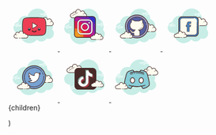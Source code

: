 <a href="https://www.youtube.com/@TerraKode">
  <svg
    xmlns="http://www.w3.org/2000/svg"
    x="0px"
    y="0px"
    width="100"
    height="100"
    viewBox="0 0 100 100"
  >
    <path
      fill="#c7ede6"
      d="M88.704,55.677c0.3-0.616,0.566-1.264,0.796-1.943c2.633-7.77-1.349-17.078-9.733-19.325	C78.86,23.026,70.86,15.216,61.826,13.884c-10.341-1.525-19.814,5.044-22.966,15.485c-3.799-1.346-7.501-1.182-10.99,0.857	c-1.583,0.732-3.031,1.812-4.33,3.233c-1.907,2.086-3.147,4.719-3.652,7.495c-0.748,0.118-1.483,0.236-2.176,0.484	c-4.04,1.449-6.589,4.431-7.288,8.923c-0.435,2.797,0.443,5.587,0.933,6.714c1.935,4.455,6.422,6.98,10.981,6.312	c0.227-0.033,0.557,0.069,0.752,0.233c0.241,7.12,3.698,13.417,8.884,17.014c8.321,5.772,19.027,3.994,25.781-3.921	c2.894,2.96,6.338,4.398,10.384,3.876c4.023-0.519,7.147-2.739,9.426-6.349c1.053,0.283,2.051,0.691,3.083,0.804	c4.042,0.442,7.324-1.165,9.732-4.8c0.922-1.391,1.793-3.194,1.793-6.354C92.174,60.634,90.88,57.667,88.704,55.677z"
    ></path>
    <path
      fill="#fff"
      d="M18.369,47.713H8.338c-0.276,0-0.5-0.224-0.5-0.5s0.224-0.5,0.5-0.5h10.03c0.276,0,0.5,0.224,0.5,0.5	S18.645,47.713,18.369,47.713z M21.25,47.713h-1.445c-0.276,0-0.5-0.224-0.5-0.5s0.224-0.5,0.5-0.5h1.445c0.276,0,0.5,0.224,0.5,0.5	S21.526,47.713,21.25,47.713z M25.304,47.713h-2.546c-0.276,0-0.5-0.224-0.5-0.5s0.224-0.5,0.5-0.5h2.546c0.276,0,0.5,0.224,0.5,0.5	S25.581,47.713,25.304,47.713z M25.304,49.578h-9.616c-0.276,0-0.5-0.224-0.5-0.5s0.224-0.5,0.5-0.5h9.616	c0.276,0,0.5,0.224,0.5,0.5S25.581,49.578,25.304,49.578z M13.957,49.578h-0.58c-0.276,0-0.5-0.224-0.5-0.5s0.224-0.5,0.5-0.5h0.58	c0.276,0,0.5,0.224,0.5,0.5S14.233,49.578,13.957,49.578z M11.58,49.578h-1.456c-0.276,0-0.5-0.224-0.5-0.5s0.224-0.5,0.5-0.5h1.456	c0.276,0,0.5,0.224,0.5,0.5S11.856,49.578,11.58,49.578z M20.715,45.848h-5.027c-0.276,0-0.5-0.224-0.5-0.5s0.224-0.5,0.5-0.5h5.027	c0.276,0,0.5,0.224,0.5,0.5S20.992,45.848,20.715,45.848z M20.715,43.983h-1.258c-0.276,0-0.5-0.224-0.5-0.5s0.224-0.5,0.5-0.5	h1.258c0.276,0,0.5,0.224,0.5,0.5S20.992,43.983,20.715,43.983z M17.447,51.443h-1.759c-0.276,0-0.5-0.224-0.5-0.5	s0.224-0.5,0.5-0.5h1.759c0.276,0,0.5,0.224,0.5,0.5S17.723,51.443,17.447,51.443z M74.394,25.392h-10.03	c-0.276,0-0.5-0.224-0.5-0.5s0.224-0.5,0.5-0.5h10.03c0.276,0,0.5,0.224,0.5,0.5S74.67,25.392,74.394,25.392z M77.276,25.392H75.83	c-0.276,0-0.5-0.224-0.5-0.5s0.224-0.5,0.5-0.5h1.446c0.276,0,0.5,0.224,0.5,0.5S77.552,25.392,77.276,25.392z M81.33,25.392h-2.546	c-0.276,0-0.5-0.224-0.5-0.5s0.224-0.5,0.5-0.5h2.546c0.276,0,0.5,0.224,0.5,0.5S81.606,25.392,81.33,25.392z M81.33,27.257h-9.616	c-0.276,0-0.5-0.224-0.5-0.5s0.224-0.5,0.5-0.5h9.616c0.276,0,0.5,0.224,0.5,0.5S81.606,27.257,81.33,27.257z M69.982,27.257h-0.58	c-0.276,0-0.5-0.224-0.5-0.5s0.224-0.5,0.5-0.5h0.58c0.276,0,0.5,0.224,0.5,0.5S70.258,27.257,69.982,27.257z M67.605,27.257h-1.456	c-0.276,0-0.5-0.224-0.5-0.5s0.224-0.5,0.5-0.5h1.456c0.276,0,0.5,0.224,0.5,0.5S67.881,27.257,67.605,27.257z M76.741,23.527	h-5.027c-0.276,0-0.5-0.224-0.5-0.5s0.224-0.5,0.5-0.5h5.027c0.276,0,0.5,0.224,0.5,0.5S77.017,23.527,76.741,23.527z M76.741,21.662h-1.257c-0.276,0-0.5-0.224-0.5-0.5s0.224-0.5,0.5-0.5h1.257c0.276,0,0.5,0.224,0.5,0.5S77.017,21.662,76.741,21.662	z M73.472,29.122h-1.759c-0.276,0-0.5-0.224-0.5-0.5s0.224-0.5,0.5-0.5h1.759c0.276,0,0.5,0.224,0.5,0.5	S73.749,29.122,73.472,29.122z"
    ></path>
    <path
      fill="#fdfcef"
      d="M75.965,48.546c0,0,10.616,0,10.681,0c2.452,0,4.439-1.987,4.439-4.439	c0-2.139-1.513-3.924-3.527-4.344c0.023-0.187,0.039-0.377,0.039-0.57c0-2.539-2.058-4.598-4.597-4.598	c-1.499,0-2.827,0.721-3.666,1.831c-0.215-2.826-2.739-5.007-5.693-4.646c-2.16,0.264-3.947,1.934-4.344,4.073	c-0.127,0.686-0.114,1.352,0.013,1.977c-0.579-0.624-1.403-1.016-2.322-1.016c-1.68,0-3.052,1.308-3.16,2.961	c-0.763-0.169-1.593-0.158-2.467,0.17c-1.671,0.627-2.861,2.2-2.93,3.983c-0.099,2.533,1.925,4.617,4.435,4.617	c0.191,0,0.861,0,1.015,0h9.218"
    ></path>
    <path
      fill="#472b29"
      d="M86.646,49.046H75.965c-0.276,0-0.5-0.224-0.5-0.5s0.224-0.5,0.5-0.5h10.681	c2.172,0,3.938-1.767,3.938-3.939c0-1.854-1.315-3.476-3.129-3.855c-0.254-0.053-0.425-0.291-0.394-0.549	c0.02-0.168,0.035-0.337,0.035-0.511c0-2.259-1.838-4.098-4.098-4.098c-1.292,0-2.483,0.595-3.267,1.632	c-0.126,0.166-0.343,0.237-0.54,0.179c-0.2-0.059-0.342-0.235-0.358-0.442c-0.094-1.238-0.7-2.401-1.663-3.191	c-0.973-0.797-2.206-1.148-3.471-0.997c-1.946,0.238-3.556,1.747-3.913,3.668c-0.111,0.599-0.107,1.2,0.012,1.786	c0.044,0.22-0.062,0.442-0.262,0.544c-0.197,0.103-0.441,0.061-0.595-0.104c-0.513-0.552-1.207-0.856-1.955-0.856	c-1.4,0-2.569,1.095-2.661,2.494c-0.01,0.146-0.082,0.28-0.199,0.367c-0.116,0.087-0.269,0.118-0.407,0.088	c-0.754-0.167-1.471-0.118-2.184,0.15c-1.499,0.562-2.547,1.983-2.606,3.535c-0.043,1.083,0.347,2.11,1.097,2.889	c0.749,0.779,1.758,1.208,2.839,1.208h10.233c0.276,0,0.5,0.224,0.5,0.5s-0.224,0.5-0.5,0.5H62.866c-1.355,0-2.62-0.538-3.56-1.516	c-0.94-0.977-1.429-2.263-1.376-3.621c0.076-1.949,1.384-3.73,3.255-4.432c0.72-0.27,1.462-0.363,2.221-0.279	c0.362-1.655,1.842-2.884,3.582-2.884c0.603,0,1.193,0.151,1.72,0.432c0.004-0.328,0.036-0.656,0.098-0.984	c0.436-2.346,2.398-4.188,4.774-4.478c1.532-0.192,3.039,0.244,4.226,1.216c0.899,0.737,1.544,1.742,1.847,2.851	c0.919-0.807,2.095-1.256,3.348-1.256c2.811,0,5.098,2.287,5.098,5.098c0,0.064-0.002,0.128-0.005,0.192	c2.048,0.628,3.492,2.547,3.492,4.723C91.585,46.83,89.369,49.046,86.646,49.046z"
    ></path>
    <path
      fill="#fdfcef"
      d="M72.392,38.767c-1.642-0.108-3.055,1.026-3.157,2.533c-0.013,0.187-0.004,0.371,0.023,0.55	c-0.317-0.358-0.786-0.6-1.324-0.636c-0.985-0.065-1.836,0.586-1.959,1.471c-0.179-0.049-0.366-0.082-0.56-0.095	c-1.437-0.094-2.674,0.898-2.762,2.216"
    ></path>
    <path
      fill="#472b29"
      d="M62.654,45.057c-0.006,0-0.011,0-0.017,0c-0.138-0.009-0.242-0.128-0.232-0.266	c0.099-1.453,1.455-2.552,3.027-2.449c0.118,0.008,0.235,0.022,0.354,0.044c0.26-0.878,1.168-1.49,2.166-1.42	c0.376,0.025,0.729,0.139,1.034,0.33c0-0.004,0-0.008,0.001-0.012c0.11-1.641,1.624-2.88,3.422-2.765	c0.138,0.009,0.242,0.128,0.232,0.266c-0.008,0.137-0.104,0.245-0.266,0.233c-1.514-0.102-2.798,0.933-2.891,2.3	c-0.011,0.164-0.004,0.331,0.021,0.497c0.017,0.109-0.041,0.217-0.142,0.263c-0.102,0.045-0.219,0.022-0.293-0.061	c-0.284-0.321-0.704-0.522-1.152-0.552c-0.849-0.046-1.589,0.497-1.694,1.256c-0.011,0.071-0.05,0.134-0.11,0.174	s-0.132,0.053-0.203,0.033c-0.176-0.047-0.343-0.076-0.512-0.086c-1.305-0.093-2.416,0.805-2.496,1.983	C62.894,44.956,62.785,45.057,62.654,45.057z"
    ></path>
    <path
      fill="#fdfcef"
      d="M87.443,40.283c-1.543-0.727-3.327-0.213-3.985,1.15c-0.082,0.169-0.142,0.344-0.182,0.521"
    ></path>
    <path
      fill="#472b29"
      d="M84.275,42.204c-0.019,0-0.037-0.002-0.057-0.006c-0.134-0.031-0.218-0.166-0.187-0.3	c0.046-0.201,0.114-0.394,0.201-0.574c0.715-1.484,2.653-2.054,4.316-1.268c0.125,0.059,0.179,0.208,0.12,0.333	c-0.06,0.126-0.21,0.177-0.333,0.12c-1.421-0.67-3.057-0.204-3.653,1.033c-0.071,0.146-0.127,0.304-0.165,0.468	C84.492,42.126,84.389,42.204,84.275,42.204z"
    ></path>
    <path
      fill="#472b29"
      d="M69.293,47.488c-0.193,0-0.35-0.157-0.35-0.35v-2.503c0-0.193,0.156-0.35,0.35-0.35	s0.35,0.157,0.35,0.35v2.503C69.642,47.331,69.486,47.488,69.293,47.488z M69.293,43.734c-0.193,0-0.35-0.157-0.35-0.35v-1.251	c0-0.193,0.156-0.35,0.35-0.35s0.35,0.157,0.35,0.35v1.251C69.642,43.577,69.486,43.734,69.293,43.734z"
    ></path>
    <path
      fill="#ee3e54"
      d="M74.938,40.461c0,0-0.45-3.381-1.828-4.872c-1.749-1.952-3.71-1.963-4.609-2.075	c-6.437-0.499-16.091-0.499-16.091-0.499h-0.022c0,0-9.654,0-16.091,0.499c-0.899,0.11-2.858,0.121-4.609,2.075	c-1.378,1.488-1.828,4.872-1.828,4.872s-0.461,3.968-0.461,7.936v3.721c0,3.97,0.461,7.939,0.461,7.939s0.45,3.381,1.828,4.868	c1.751,1.952,4.047,1.893,5.072,2.098c3.68,0.375,15.639,0.492,15.639,0.492s9.665-0.018,16.102-0.51	c0.899-0.115,2.858-0.126,4.609-2.077c1.378-1.486,1.828-4.868,1.828-4.868s0.461-3.968,0.461-7.939V48.4	C75.396,44.429,74.938,40.461,74.938,40.461z"
    ></path>
    <path fill="#fdfcee" d="M48.784,42.375v12.001l10-6L48.784,42.375z"></path>
    <path
      fill="#472b29"
      d="M52.42,61.941c-3.005,0-4.734-2.311-4.806-2.408c-0.327-0.445-0.23-1.071,0.215-1.398	c0.446-0.328,1.071-0.229,1.397,0.215c0.046,0.06,1.22,1.591,3.194,1.591c1.972,0,3.182-1.575,3.193-1.592	c0.327-0.444,0.952-0.541,1.398-0.215c0.445,0.327,0.541,0.953,0.215,1.398C57.154,59.63,55.425,61.941,52.42,61.941z"
    ></path>
    <circle cx="42.317" cy="55.636" r="2.5" fill="#1f212b"></circle>
    <circle cx="42.317" cy="54.636" r="1" fill="#fff"></circle>
    <circle cx="62.317" cy="55.636" r="2.5" fill="#1f212b"></circle>
    <circle cx="62.317" cy="54.636" r="1" fill="#fff"></circle>
    <path
      fill="#472b29"
      d="M52.41,33.014c0,0,9.654,0,16.091,0.499c0.899,0.112,2.86,0.124,4.609,2.075 c1.378,1.491,1.828,4.872,1.828,4.872s0.459,3.968,0.461,7.939v3.721c0,3.97-0.461,7.939-0.461,7.939s-0.45,3.381-1.828,4.868 c-1.751,1.952-3.71,1.963-4.609,2.077c-6.437,0.492-16.102,0.51-16.102,0.51S40.44,67.397,36.76,67.022 c-1.025-0.205-3.321-0.146-5.072-2.098c-1.378-1.486-1.828-4.868-1.828-4.868s-0.461-3.968-0.461-7.939v-3.721 c0-3.968,0.461-7.936,0.461-7.936s0.45-3.384,1.828-4.872c1.751-1.954,3.71-1.965,4.609-2.075 c6.437-0.499,16.091-0.499,16.091-0.499H52.41 M52.41,31.614h-0.022c-0.097,0-9.783,0.006-16.199,0.503l-0.031,0.002l-0.031,0.004 c-0.076,0.009-0.161,0.018-0.254,0.027c-1.065,0.107-3.28,0.331-5.228,2.503c-1.618,1.747-2.121,5.231-2.173,5.622 c-0.022,0.188-0.473,4.118-0.473,8.121v3.721c0,4.005,0.451,7.935,0.47,8.1c0.055,0.414,0.558,3.896,2.192,5.658 c1.785,1.99,4.068,2.283,5.295,2.441c0.203,0.026,0.382,0.048,0.53,0.077l0.065,0.013l0.066,0.007 c3.702,0.378,15.277,0.495,15.767,0.5c0.113,0,9.808-0.024,16.223-0.514l0.035-0.003l0.035-0.004 c0.079-0.01,0.167-0.019,0.262-0.029c1.062-0.111,3.272-0.341,5.211-2.502c1.618-1.745,2.122-5.227,2.174-5.618 c0.022-0.188,0.473-4.118,0.473-8.123v-3.721c-0.002-4.005-0.451-7.934-0.47-8.099c-0.055-0.415-0.558-3.896-2.191-5.662 c-1.927-2.15-4.141-2.377-5.205-2.486c-0.094-0.01-0.181-0.018-0.258-0.028L68.64,32.12l-0.033-0.003 C62.192,31.62,52.507,31.614,52.41,31.614L52.41,31.614z"
    ></path>
    <path
      fill="#fdfcef"
      d="M26.98,73.496h7.934c0.133,0,0.71,0,0.874,0c2.161,0,3.903-1.756,3.818-3.889 c-0.06-1.503-1.084-2.828-2.522-3.356c-0.752-0.276-1.466-0.285-2.123-0.143c-0.093-1.392-1.274-2.494-2.72-2.494 c-0.79,0-1.5,0.331-1.998,0.856c0.109-0.526,0.121-1.087,0.011-1.665c-0.342-1.802-1.88-3.208-3.739-3.431 c-2.542-0.305-4.715,1.532-4.9,3.913c-0.722-0.936-1.865-1.543-3.155-1.543c-2.185,0-3.957,1.734-3.957,3.873 c0,0.163,0.014,0.322,0.034,0.48c-1.733,0.355-3.035,1.858-3.035,3.66c0,2.065,1.711,3.739,3.821,3.739c0.023,0,1.657,0,3.54,0 M24.98,73.496h0.36"
    ></path>
    <path
      fill="#472b29"
      d="M11.003,69.756c0-1.85,1.239-3.483,3.003-4.038c-0.001-0.035-0.001-0.069-0.001-0.103 c0-2.411,1.999-4.373,4.457-4.373c1.056,0,2.051,0.359,2.842,1.007c0.268-0.893,0.798-1.689,1.546-2.302 c1.041-0.853,2.361-1.238,3.726-1.071c2.074,0.248,3.789,1.824,4.17,3.833c0.046,0.243,0.074,0.485,0.083,0.727 c0.437-0.21,0.921-0.323,1.414-0.323c1.506,0,2.791,1.028,3.135,2.424c0.64-0.06,1.27,0.019,1.88,0.244 c1.637,0.602,2.782,2.131,2.849,3.806c0.046,1.149-0.37,2.242-1.173,3.078c-0.813,0.846-1.959,1.331-3.144,1.331h-8.807 c-0.276,0-0.5-0.224-0.5-0.5s0.224-0.5,0.5-0.5h8.807c0.927,0,1.788-0.364,2.423-1.024c0.612-0.637,0.93-1.47,0.895-2.346 c-0.051-1.274-0.933-2.442-2.195-2.905c-0.603-0.223-1.207-0.263-1.846-0.125c-0.142,0.031-0.29-0.002-0.406-0.089 c-0.116-0.088-0.188-0.22-0.198-0.366c-0.076-1.136-1.052-2.027-2.221-2.027c-0.626,0-1.207,0.249-1.635,0.7 c-0.154,0.163-0.397,0.202-0.594,0.1c-0.198-0.104-0.303-0.326-0.258-0.545c0.1-0.482,0.103-0.977,0.009-1.472 c-0.301-1.585-1.661-2.83-3.307-3.027c-1.088-0.126-2.144,0.173-2.973,0.853c-0.804,0.66-1.29,1.584-1.369,2.604 c-0.016,0.206-0.157,0.38-0.355,0.44c-0.198,0.057-0.413-0.01-0.539-0.174c-0.662-0.858-1.668-1.349-2.76-1.349 c-1.906,0-3.457,1.513-3.457,3.373c0,0.142,0.012,0.28,0.03,0.417c0.033,0.26-0.14,0.501-0.396,0.554 c-1.528,0.312-2.636,1.646-2.636,3.17c0,1.786,1.49,3.239,3.321,3.239h3.54c0.276,0,0.5,0.224,0.5,0.5s-0.224,0.5-0.5,0.5h-3.54 C12.94,73.997,11.002,72.095,11.003,69.756z M24.48,73.497c0-0.276,0.224-0.5,0.5-0.5h0.36c0.276,0,0.5,0.224,0.5,0.5 s-0.224,0.5-0.5,0.5h-0.36C24.704,73.997,24.48,73.773,24.48,73.497z"
    ></path>
    <path
      fill="#472b29"
      d="M17.03,68.193c0.018,0,0.036-0.002,0.055-0.006c0.135-0.03,0.22-0.164,0.189-0.299 c-0.037-0.164-0.094-0.325-0.17-0.479c-0.604-1.224-2.272-1.677-3.722-1.007c-0.125,0.058-0.18,0.206-0.122,0.331 c0.058,0.126,0.207,0.179,0.332,0.122c1.201-0.556,2.577-0.208,3.063,0.774c0.058,0.118,0.102,0.242,0.13,0.367 C16.812,68.114,16.915,68.193,17.03,68.193z"
    ></path>
    <path
      fill="#472b29"
      d="M22.189,73.997h1.107c0.276,0,0.5-0.224,0.5-0.5s-0.224-0.5-0.5-0.5h-1.107 c-0.276,0-0.5,0.224-0.5,0.5S21.912,73.997,22.189,73.997z"
    ></path>
    <path
      fill="#472b29"
      d="M48.784,54.876c-0.085,0-0.17-0.021-0.247-0.064c-0.157-0.089-0.253-0.256-0.253-0.436V42.375	c0-0.18,0.097-0.346,0.254-0.435c0.157-0.088,0.35-0.085,0.503,0.006l10,6.001c0.151,0.09,0.243,0.253,0.243,0.429	s-0.092,0.338-0.243,0.429l-10,6C48.962,54.853,48.873,54.876,48.784,54.876z M49.284,43.258v10.235l8.528-5.117L49.284,43.258z"
    ></path>
  </svg>
</a>

<a href="https://www.instagram.com/TerraKode">
  <svg
    xmlns="http://www.w3.org/2000/svg"
    x="0px"
    y="0px"
    width="100"
    height="100"
    viewBox="0 0 100 100"
  >
    <path
      fill="#c7ede6"
      d="M87.215,56.71C88.35,54.555,89,52.105,89,49.5c0-6.621-4.159-12.257-10.001-14.478 C78.999,35.015,79,35.008,79,35c0-11.598-9.402-21-21-21c-9.784,0-17.981,6.701-20.313,15.757C36.211,29.272,34.638,29,33,29 c-7.692,0-14.023,5.793-14.89,13.252C12.906,43.353,9,47.969,9,53.5C9,59.851,14.149,65,20.5,65c0.177,0,0.352-0.012,0.526-0.022 C21.022,65.153,21,65.324,21,65.5C21,76.822,30.178,86,41.5,86c6.437,0,12.175-2.972,15.934-7.614C59.612,80.611,62.64,82,66,82 c4.65,0,8.674-2.65,10.666-6.518C77.718,75.817,78.837,76,80,76c6.075,0,11-4.925,11-11C91,61.689,89.53,58.727,87.215,56.71z"
    ></path>
    <path
      fill="#fff"
      d="M15.405,51H5.5C5.224,51,5,50.776,5,50.5S5.224,50,5.5,50h9.905c0.276,0,0.5,0.224,0.5,0.5 S15.682,51,15.405,51z"
    ></path>
    <path
      fill="#fff"
      d="M18.5,51h-1c-0.276,0-0.5-0.224-0.5-0.5s0.224-0.5,0.5-0.5h1c0.276,0,0.5,0.224,0.5,0.5 S18.777,51,18.5,51z"
    ></path>
    <path
      fill="#fff"
      d="M23.491,53H14.5c-0.276,0-0.5-0.224-0.5-0.5s0.224-0.5,0.5-0.5h8.991c0.276,0,0.5,0.224,0.5,0.5 S23.767,53,23.491,53z"
    ></path>
    <path
      fill="#fff"
      d="M12.5,53h-1c-0.276,0-0.5-0.224-0.5-0.5s0.224-0.5,0.5-0.5h1c0.276,0,0.5,0.224,0.5,0.5 S12.777,53,12.5,53z"
    ></path>
    <path
      fill="#fff"
      d="M9.5,53h-2C7.224,53,7,52.776,7,52.5S7.224,52,7.5,52h2c0.276,0,0.5,0.224,0.5,0.5S9.777,53,9.5,53 z"
    ></path>
    <path
      fill="#fff"
      d="M15.5,55h-2c-0.276,0-0.5-0.224-0.5-0.5s0.224-0.5,0.5-0.5h2c0.276,0,0.5,0.224,0.5,0.5 S15.776,55,15.5,55z"
    ></path>
    <path
      fill="#fff"
      d="M18.5,46c-0.177,0-0.823,0-1,0c-0.276,0-0.5,0.224-0.5,0.5c0,0.276,0.224,0.5,0.5,0.5 c0.177,0,0.823,0,1,0c0.276,0,0.5-0.224,0.5-0.5C19,46.224,18.776,46,18.5,46z"
    ></path>
    <path
      fill="#fff"
      d="M18.5,48c-0.177,0-4.823,0-5,0c-0.276,0-0.5,0.224-0.5,0.5c0,0.276,0.224,0.5,0.5,0.5 c0.177,0,4.823,0,5,0c0.276,0,0.5-0.224,0.5-0.5C19,48.224,18.776,48,18.5,48z"
    ></path>
    <path
      fill="#fff"
      d="M23.5,50c-0.177,0-2.823,0-3,0c-0.276,0-0.5,0.224-0.5,0.5c0,0.276,0.224,0.5,0.5,0.5 c0.177,0,2.823,0,3,0c0.276,0,0.5-0.224,0.5-0.5C24,50.224,23.776,50,23.5,50z"
    ></path>
    <path
      fill="#fff"
      d="M85.5,46h-10c-0.276,0-0.5-0.224-0.5-0.5s0.224-0.5,0.5-0.5h10c0.276,0,0.5,0.224,0.5,0.5 S85.776,46,85.5,46z"
    ></path>
    <path
      fill="#fff"
      d="M89.5,46h-2c-0.276,0-0.5-0.224-0.5-0.5s0.224-0.5,0.5-0.5h2c0.276,0,0.5,0.224,0.5,0.5 S89.776,46,89.5,46z"
    ></path>
    <path
      fill="#fff"
      d="M94.5,48h-10c-0.276,0-0.5-0.224-0.5-0.5s0.224-0.5,0.5-0.5h10c0.276,0,0.5,0.224,0.5,0.5 S94.777,48,94.5,48z"
    ></path>
    <path
      fill="#fff"
      d="M82.5,48h-1c-0.276,0-0.5-0.224-0.5-0.5s0.224-0.5,0.5-0.5h1c0.276,0,0.5,0.224,0.5,0.5 S82.776,48,82.5,48z"
    ></path>
    <path
      fill="#fff"
      d="M79.375,48H77.5c-0.276,0-0.5-0.224-0.5-0.5s0.224-0.5,0.5-0.5h1.875c0.276,0,0.5,0.224,0.5,0.5 S79.651,48,79.375,48z"
    ></path>
    <path
      fill="#fff"
      d="M88.5,44h-5c-0.276,0-0.5-0.224-0.5-0.5s0.224-0.5,0.5-0.5h5c0.276,0,0.5,0.224,0.5,0.5 S88.777,44,88.5,44z"
    ></path>
    <path
      fill="#fff"
      d="M85.5,50h-2c-0.276,0-0.5-0.224-0.5-0.5s0.224-0.5,0.5-0.5h2c0.276,0,0.5,0.224,0.5,0.5 S85.776,50,85.5,50z"
    ></path>
    <path
      fill="#fdfcef"
      d="M43.875,32.5c0,0,3.64,0,6.125,0s4.5-2.015,4.5-4.5c0-2.333-1.782-4.229-4.055-4.455 C50.467,23.364,50.5,23.187,50.5,23c0-2.485-2.015-4.5-4.5-4.5c-1.438,0-2.703,0.686-3.527,1.736 C42.333,17.6,40.171,15.5,37.5,15.5c-2.761,0-5,2.239-5,5c0,0.446,0.077,0.87,0.187,1.282C32.045,21.005,31.086,20.5,30,20.5 c-1.781,0-3.234,1.335-3.455,3.055C26.364,23.533,26.187,23.5,26,23.5c-2.485,0-4.5,2.015-4.5,4.5s2.015,4.5,4.5,4.5s9.5,0,9.5,0 h5.375V33h3V32.5z"
    ></path>
    <path
      fill="#472b29"
      d="M37.5,15c-3.033,0-5.5,2.467-5.5,5.5c0,0.016,0,0.031,0,0.047C31.398,20.192,30.71,20,30,20 c-1.831,0-3.411,1.261-3.858,3.005C26.095,23.002,26.048,23,26,23c-2.757,0-5,2.243-5,5s2.243,5,5,5h14.875 c0.276,0,0.5-0.224,0.5-0.5s-0.224-0.5-0.5-0.5H26c-2.206,0-4-1.794-4-4s1.794-4,4-4c0.117,0,0.23,0.017,0.343,0.032l0.141,0.019 c0.021,0.003,0.041,0.004,0.062,0.004c0.246,0,0.462-0.185,0.495-0.437C27.232,22.125,28.504,21,30,21 c0.885,0,1.723,0.401,2.301,1.1c0.098,0.118,0.241,0.182,0.386,0.182c0.078,0,0.156-0.018,0.228-0.056 c0.209-0.107,0.314-0.346,0.254-0.573C33.054,21.218,33,20.852,33,20.5c0-2.481,2.019-4.5,4.5-4.5 c2.381,0,4.347,1.872,4.474,4.263c0.011,0.208,0.15,0.387,0.349,0.45c0.05,0.016,0.101,0.024,0.152,0.024 c0.15,0,0.296-0.069,0.392-0.192C43.638,19.563,44.779,19,46,19c2.206,0,4,1.794,4,4c0,0.117-0.017,0.23-0.032,0.343l-0.019,0.141 c-0.016,0.134,0.022,0.268,0.106,0.373c0.084,0.105,0.207,0.172,0.34,0.185C52.451,24.247,54,25.949,54,28c0,2.206-1.794,4-4,4 h-6.125c-0.276,0-0.5,0.224-0.5,0.5s0.224,0.5,0.5,0.5H50c2.757,0,5-2.243,5-5c0-2.397-1.689-4.413-4.003-4.877 C50.999,23.082,51,23.041,51,23c0-2.757-2.243-5-5-5c-1.176,0-2.293,0.416-3.183,1.164C42.219,16.76,40.055,15,37.5,15L37.5,15z"
    ></path>
    <path
      fill="#472b29"
      d="M36,22c-1.403,0-2.609,0.999-2.913,2.341C32.72,24.119,32.301,24,31.875,24 c-1.202,0-2.198,0.897-2.353,2.068C29.319,26.022,29.126,26,28.937,26c-1.529,0-2.811,1.2-2.918,2.732 C26.01,28.87,26.114,28.99,26.251,29c0.006,0,0.012,0,0.018,0c0.13,0,0.24-0.101,0.249-0.232c0.089-1.271,1.151-2.268,2.419-2.268 c0.229,0,0.47,0.042,0.738,0.127c0.022,0.007,0.045,0.01,0.067,0.01c0.055,0,0.11-0.02,0.156-0.054 C29.962,26.537,30,26.455,30,26.375c0-1.034,0.841-1.875,1.875-1.875c0.447,0,0.885,0.168,1.231,0.473 c0.047,0.041,0.106,0.063,0.165,0.063c0.032,0,0.063-0.006,0.093-0.019c0.088-0.035,0.148-0.117,0.155-0.212 C33.623,23.512,34.712,22.5,36,22.5c0.208,0,0.425,0.034,0.682,0.107c0.023,0.007,0.047,0.01,0.07,0.01 c0.109,0,0.207-0.073,0.239-0.182c0.038-0.133-0.039-0.271-0.172-0.309C36.517,22.04,36.256,22,36,22L36,22z"
    ></path>
    <path
      fill="#472b29"
      d="M49.883,23.5c-1.326,0-2.508,0.897-2.874,2.182c-0.038,0.133,0.039,0.271,0.172,0.309 C47.205,25.997,47.228,26,47.25,26c0.109,0,0.209-0.072,0.24-0.182C47.795,24.748,48.779,24,49.883,24 c0.117,0,0.23,0.014,0.342,0.029c0.012,0.002,0.023,0.003,0.035,0.003c0.121,0,0.229-0.092,0.246-0.217 c0.019-0.137-0.077-0.263-0.214-0.281C50.158,23.516,50.022,23.5,49.883,23.5L49.883,23.5z"
    ></path>
    <path
      fill="#3231c7"
      d="M72.3,35.7v30.6c0,3.31-2.69,6-6,6H35.7c-3.31,0-6-2.69-6-6V35.7c0-3.31,2.69-6,6-6h30.6 C69.61,29.7,72.3,32.39,72.3,35.7z"
    ></path>
    <path
      fill="#7228ad"
      d="M72.3,47.25V66.3c0,3.31-2.69,6-6,6H35.7c-3.31,0-6-2.69-6-6V35.7c0-3.31,2.69-6,6-6h19.05 C61.99,33.95,68.05,40.01,72.3,47.25z"
    ></path>
    <path
      fill="#b11e93"
      d="M70.96,70.08c-1.1,1.35-2.78,2.22-4.66,2.22H35.7c-3.31,0-6-2.69-6-6V35.7 c0-1.88,0.87-3.56,2.22-4.66C53.03,32.02,69.98,48.97,70.96,70.08z"
    ></path>
    <path
      fill="#db1a58"
      d="M63,72v0.3H35.7c-3.31,0-6-2.69-6-6V39H30C48.23,39,63,53.77,63,72z"
    ></path>
    <path
      fill="#e4273e"
      d="M55,72c0,0.1,0,0.2-0.01,0.3H35.7c-3.31,0-6-2.69-6-6V47.01C29.8,47,29.9,47,30,47 C43.81,47,55,58.19,55,72z"
    ></path>
    <path
      fill="#f47c22"
      d="M48,72c0,0.1,0,0.2-0.01,0.3H35.7c-3.31,0-6-2.69-6-6V54.01C29.8,54,29.9,54,30,54 C39.94,54,48,62.06,48,72z"
    ></path>
    <path
      fill="#ef9922"
      d="M42,72c0,0.1,0,0.2-0.01,0.3H35.7c-3.31,0-6-2.69-6-6v-6.29C29.8,60,29.9,60,30,60 C36.63,60,42,65.37,42,72z"
    ></path>
    <path
      fill="#472b29"
      d="M66.3,73H35.7c-3.694,0-6.7-3.006-6.7-6.7V35.7c0-3.694,3.006-6.7,6.7-6.7h30.6 c3.694,0,6.7,3.006,6.7,6.7v30.6C73,69.994,69.994,73,66.3,73z M35.7,30.4c-2.923,0-5.3,2.377-5.3,5.3v30.6 c0,2.922,2.377,5.3,5.3,5.3h30.6c2.923,0,5.3-2.377,5.3-5.3V35.7c0-2.922-2.377-5.3-5.3-5.3H35.7z"
    ></path>
    <path
      fill="#fff"
      d="M50.99,66.5c-3.983,0-5.466-0.011-6.98-0.08c-1.393-0.062-2.479-0.272-3.52-0.68 c-1.014-0.391-1.806-0.906-2.57-1.67c-0.759-0.759-1.273-1.552-1.67-2.57c-0.396-1.013-0.606-2.098-0.68-3.52 c-0.069-1.527-0.08-3.008-0.08-6.98c0-3.965,0.011-5.443,0.08-6.97c0.062-1.393,0.271-2.479,0.68-3.52 c0.396-1.027,0.911-1.82,1.67-2.57c0.759-0.758,1.552-1.273,2.57-1.67c1.041-0.407,2.127-0.617,3.52-0.68 c1.566-0.071,3.067-0.09,6.98-0.09c3.915,0,5.413,0.019,6.97,0.09c1.393,0.063,2.479,0.272,3.521,0.68 c1.027,0.396,1.819,0.911,2.569,1.67c0.752,0.743,1.27,1.535,1.681,2.57c0.399,1.052,0.606,2.139,0.67,3.521 c0.07,1.581,0.09,3.08,0.09,6.97c0,3.898-0.02,5.398-0.09,6.98c-0.063,1.382-0.27,2.468-0.67,3.52 c-0.41,1.025-0.929,1.819-1.681,2.57c-0.748,0.757-1.537,1.272-2.56,1.67c-1.055,0.408-2.144,0.617-3.53,0.68 C56.445,66.489,54.965,66.5,50.99,66.5z M49.68,38.5c-2.751,0-4.262,0.021-5.573,0.079c-1.334,0.062-2.069,0.285-2.562,0.472 c-0.609,0.239-1.046,0.524-1.508,0.987c-0.461,0.46-0.746,0.895-0.982,1.499c-0.188,0.494-0.413,1.23-0.476,2.569 c-0.068,1.505-0.079,2.893-0.079,6.884c0,3.999,0.011,5.389,0.079,6.893c0.062,1.329,0.286,2.064,0.474,2.556 c0.239,0.621,0.514,1.043,0.979,1.508c0.468,0.459,0.906,0.743,1.514,0.982c0.476,0.186,1.195,0.408,2.56,0.472 c1.559,0.07,3.038,0.089,6.886,0.089c3.855,0,5.337-0.02,6.893-0.089c1.397-0.064,2.134-0.301,2.566-0.474 c0.599-0.231,1.033-0.512,1.497-0.967c0.46-0.469,0.746-0.908,0.989-1.516c0.185-0.483,0.402-1.208,0.466-2.559 c0.069-1.572,0.089-3.054,0.089-6.895c0-3.834-0.02-5.313-0.089-6.884c-0.063-1.349-0.281-2.074-0.464-2.555 c-0.236-0.612-0.52-1.049-0.979-1.508c-0.493-0.484-0.893-0.742-1.53-0.985c-0.461-0.184-1.17-0.404-2.544-0.469 c-1.534-0.07-3.017-0.089-6.895-0.089H49.68z"
    ></path>
    <path
      fill="#472b29"
      d="M50.99,35.8c3.909,0,5.405,0.019,6.956,0.09c1.359,0.061,2.415,0.265,3.428,0.66 c0.985,0.38,1.744,0.873,2.467,1.605c0.719,0.71,1.216,1.47,1.608,2.459c0.389,1.024,0.59,2.081,0.652,3.429 c0.07,1.576,0.089,3.072,0.089,6.957c0,3.893-0.019,5.39-0.089,6.966c-0.062,1.35-0.263,2.407-0.648,3.42 c-0.396,0.989-0.894,1.751-1.617,2.474c-0.716,0.725-1.473,1.219-2.453,1.6c-1.023,0.395-2.083,0.599-3.436,0.66 c-1.509,0.069-2.986,0.08-6.956,0.08c-3.978,0-5.458-0.011-6.967-0.08c-1.359-0.061-2.415-0.264-3.426-0.66 c-0.971-0.375-1.731-0.869-2.465-1.602c-0.728-0.729-1.222-1.489-1.603-2.468c-0.384-0.981-0.587-2.038-0.659-3.423 c-0.069-1.522-0.08-3.001-0.08-6.968c0-3.959,0.011-5.436,0.08-6.957c0.061-1.359,0.264-2.415,0.66-3.427 c0.38-0.985,0.873-1.745,1.603-2.465c0.727-0.727,1.488-1.221,2.467-1.602c1.009-0.394,2.065-0.598,3.424-0.66 C45.585,35.819,47.082,35.8,50.99,35.8 M50.99,63.79c3.861,0,5.345-0.019,6.907-0.089c1.443-0.067,2.211-0.314,2.658-0.493 c0.641-0.248,1.105-0.547,1.609-1.041c0.487-0.497,0.791-0.964,1.053-1.62c0.191-0.501,0.419-1.255,0.483-2.649 c0.07-1.576,0.089-3.061,0.089-6.908c0-3.839-0.019-5.322-0.089-6.898c-0.065-1.391-0.292-2.145-0.483-2.65 c-0.249-0.645-0.562-1.126-1.049-1.614c-0.518-0.509-0.96-0.794-1.625-1.048c-0.486-0.194-1.225-0.425-2.645-0.492 c-1.539-0.07-3.024-0.089-6.907-0.089H49.68c-2.756,0-4.27,0.021-5.588,0.079c-1.376,0.064-2.141,0.296-2.658,0.493 c-0.641,0.251-1.122,0.566-1.609,1.053c-0.487,0.486-0.801,0.965-1.051,1.605c-0.197,0.513-0.431,1.28-0.495,2.662 c-0.069,1.511-0.08,2.901-0.08,6.898c0,4.004,0.01,5.397,0.08,6.907c0.064,1.372,0.297,2.136,0.493,2.65 c0.252,0.654,0.556,1.121,1.05,1.615c0.491,0.482,0.973,0.795,1.613,1.046c0.496,0.194,1.247,0.426,2.656,0.492 C45.655,63.771,47.138,63.79,50.99,63.79 M50.99,35.3c-3.991,0-5.454,0.021-6.989,0.09c-1.417,0.064-2.522,0.279-3.583,0.693 c-1.047,0.408-1.86,0.937-2.639,1.714c-0.78,0.771-1.31,1.585-1.716,2.639c-0.416,1.062-0.63,2.168-0.693,3.584 c-0.069,1.537-0.08,3.019-0.08,6.979c0,3.969,0.011,5.452,0.08,6.99c0.075,1.444,0.289,2.549,0.693,3.583 c0.407,1.045,0.937,1.859,1.715,2.639c0.786,0.786,1.601,1.314,2.639,1.715c1.062,0.416,2.168,0.63,3.584,0.693 c1.537,0.07,3.02,0.081,6.989,0.081c3.96,0,5.441-0.01,6.979-0.081c1.41-0.063,2.519-0.277,3.594-0.693 c1.051-0.409,1.861-0.938,2.629-1.715c0.771-0.771,1.303-1.584,1.726-2.64c0.409-1.075,0.619-2.18,0.684-3.583 c0.068-1.536,0.09-3,0.09-6.989c0-3.979-0.021-5.443-0.09-6.979c-0.064-1.402-0.274-2.506-0.685-3.585 c-0.421-1.062-0.953-1.876-1.724-2.637c-0.771-0.78-1.584-1.309-2.639-1.716c-1.063-0.416-2.169-0.629-3.585-0.693 C56.443,35.321,54.982,35.3,50.99,35.3L50.99,35.3z M50.99,63.29c-3.842,0-5.32-0.019-6.876-0.089 c-1.336-0.062-2.036-0.278-2.496-0.458c-0.582-0.229-1-0.5-1.445-0.938c-0.441-0.441-0.705-0.846-0.934-1.438 c-0.182-0.476-0.399-1.195-0.46-2.494c-0.068-1.492-0.079-2.881-0.079-6.884c0-3.995,0.011-5.382,0.079-6.875 c0.061-1.308,0.278-2.026,0.462-2.506c0.225-0.574,0.497-0.99,0.938-1.43c0.44-0.441,0.856-0.713,1.438-0.941 c0.473-0.18,1.192-0.399,2.499-0.459C45.42,38.722,46.93,38.7,49.68,38.7h1.311c3.876,0,5.355,0.019,6.885,0.088 c1.346,0.063,2.033,0.277,2.482,0.457c0.612,0.234,0.99,0.478,1.46,0.94c0.436,0.436,0.708,0.854,0.934,1.438 c0.176,0.463,0.389,1.17,0.45,2.493c0.069,1.557,0.089,3.036,0.089,6.875c0,3.847-0.02,5.328-0.089,6.886 c-0.062,1.322-0.273,2.027-0.451,2.494c-0.234,0.586-0.501,0.996-0.943,1.448c-0.445,0.437-0.851,0.7-1.432,0.924 c-0.424,0.169-1.13,0.396-2.501,0.459C56.32,63.271,54.84,63.29,50.99,63.29L50.99,63.29z"
    ></path>
    <path
      fill="#fff"
      d="M59.5,40.751c-0.966,0-1.75,0.783-1.75,1.749c0,0.966,0.784,1.75,1.75,1.75s1.75-0.784,1.75-1.75 S60.466,40.75,59.5,40.751L59.5,40.751z"
    ></path>
    <path
      fill="#472b29"
      d="M59.5,41c0.828,0,1.5,0.672,1.5,1.5c0,0.828-0.672,1.5-1.5,1.5S58,43.328,58,42.5 C58,41.672,58.672,41.001,59.5,41L59.5,41 M59.5,40.5L59.5,40.5c-1.103,0.001-2,0.898-2,2c0,1.103,0.897,2,2,2s2-0.897,2-2 S60.603,40.5,59.5,40.5L59.5,40.5z"
    ></path>
    <path
      fill="#fff"
      d="M50.988,42.504c-4.695,0-8.501,3.806-8.501,8.501s3.806,8.499,8.501,8.499 c4.695,0,8.499-3.805,8.499-8.499S55.682,42.504,50.988,42.504L50.988,42.504z M50.988,45.505c3.037,0,5.5,2.462,5.5,5.5 c0,3.037-2.463,5.5-5.5,5.5c-3.038,0-5.5-2.463-5.5-5.5C45.488,47.967,47.95,45.505,50.988,45.505z"
    ></path>
    <path
      fill="#472b29"
      d="M50.988,59.754c-4.825,0-8.751-3.925-8.751-8.75c0-4.825,3.926-8.75,8.751-8.75 c4.824,0,8.749,3.925,8.749,8.75C59.737,55.829,55.812,59.754,50.988,59.754z M50.988,42.754c-4.55,0-8.251,3.701-8.251,8.25 c0,4.549,3.701,8.25,8.251,8.25c4.549,0,8.249-3.701,8.249-8.25C59.237,46.455,55.537,42.754,50.988,42.754z M50.988,56.754 c-3.171,0-5.75-2.58-5.75-5.75s2.579-5.75,5.75-5.75s5.75,2.58,5.75,5.75S54.159,56.754,50.988,56.754z M50.988,45.754 c-2.895,0-5.25,2.355-5.25,5.25s2.355,5.25,5.25,5.25s5.25-2.355,5.25-5.25S53.883,45.754,50.988,45.754z"
    ></path>
    <g>
      <path
        fill="#fdfcef"
        d="M80.5,76.5c0,0,1.567,0,3.5,0s3.5-1.567,3.5-3.5c0-1.781-1.335-3.234-3.055-3.455 C84.473,69.366,84.5,69.187,84.5,69c0-1.933-1.567-3.5-3.5-3.5c-1.032,0-1.95,0.455-2.59,1.165 c-0.384-1.808-1.987-3.165-3.91-3.165c-2.209,0-4,1.791-4,4c0,0.191,0.03,0.374,0.056,0.558C70.128,67.714,69.592,67.5,69,67.5 c-1.228,0-2.245,0.887-2.455,2.055C66.366,69.527,66.187,69.5,66,69.5c-1.933,0-3.5,1.567-3.5,3.5s1.567,3.5,3.5,3.5s7.5,0,7.5,0 V77h7V76.5z"
      ></path>
      <path
        fill="#472b29"
        d="M82.25,72C82.112,72,82,71.888,82,71.75c0-1.223,0.995-2.218,2.218-2.218 c0.034,0.009,0.737-0.001,1.244,0.136c0.133,0.036,0.212,0.173,0.176,0.306c-0.036,0.134-0.173,0.213-0.306,0.176 c-0.444-0.12-1.1-0.12-1.113-0.118c-0.948,0-1.719,0.771-1.719,1.718C82.5,71.888,82.388,72,82.25,72z"
      ></path>
      <circle cx="75.5" cy="76.5" r=".5" fill="#472b29"></circle>
      <path
        fill="#472b29"
        d="M84,77h-3.5c-0.276,0-0.5-0.224-0.5-0.5s0.224-0.5,0.5-0.5H84c1.654,0,3-1.346,3-3 c0-1.496-1.125-2.768-2.618-2.959c-0.134-0.018-0.255-0.088-0.336-0.196s-0.115-0.244-0.094-0.377C83.975,69.314,84,69.16,84,69 c0-1.654-1.346-3-3-3c-0.85,0-1.638,0.355-2.219,1c-0.125,0.139-0.321,0.198-0.5,0.148c-0.182-0.049-0.321-0.195-0.36-0.379 C77.58,65.165,76.141,64,74.5,64c-1.93,0-3.5,1.57-3.5,3.5c0,0.143,0.021,0.28,0.041,0.418c0.029,0.203-0.063,0.438-0.242,0.54 c-0.179,0.102-0.396,0.118-0.556-0.01C69.878,68.155,69.449,68,69,68c-0.966,0-1.792,0.691-1.963,1.644 c-0.048,0.267-0.296,0.446-0.569,0.405C66.314,70.025,66.16,70,66,70c-1.654,0-3,1.346-3,3s1.346,3,3,3h7.5 c0.276,0,0.5,0.224,0.5,0.5S73.776,77,73.5,77H66c-2.206,0-4-1.794-4-4s1.794-4,4-4c0.059,0,0.116,0.002,0.174,0.006 C66.588,67.82,67.711,67,69,67c0.349,0,0.689,0.061,1.011,0.18C70.176,64.847,72.126,63,74.5,63c1.831,0,3.466,1.127,4.153,2.774 C79.333,65.276,80.155,65,81,65c2.206,0,4,1.794,4,4c0,0.048-0.001,0.095-0.004,0.142C86.739,69.59,88,71.169,88,73 C88,75.206,86.206,77,84,77z"
      ></path>
      <path
        fill="#472b29"
        d="M78.5,76c-0.159,0-0.841,0-1,0c-0.276,0-0.5,0.224-0.5,0.5c0,0.276,0.224,0.5,0.5,0.5 c0.159,0,0.841,0,1,0c0.276,0,0.5-0.224,0.5-0.5C79,76.224,78.776,76,78.5,76z"
      ></path>
    </g>
  </svg>
</a>

<a href="https://github.com/AIPitton">
  <svg
    xmlns="http://www.w3.org/2000/svg"
    x="0px"
    y="0px"
    width="100"
    height="100"
    viewBox="0 0 100 100"
  >
    <path
      fill="#c7ede6"
      d="M87.215,56.71C88.35,54.555,89,52.105,89,49.5c0-6.621-4.159-12.257-10.001-14.478 C78.999,35.015,79,35.008,79,35c0-11.598-9.402-21-21-21c-9.784,0-17.981,6.701-20.313,15.757C36.211,29.272,34.638,29,33,29 c-7.692,0-14.023,5.793-14.89,13.252C12.906,43.353,9,47.969,9,53.5C9,59.851,14.149,65,20.5,65c0.177,0,0.352-0.012,0.526-0.022 C21.022,65.153,21,65.324,21,65.5C21,76.822,30.178,86,41.5,86c6.437,0,12.175-2.972,15.934-7.614C59.612,80.611,62.64,82,66,82 c4.65,0,8.674-2.65,10.666-6.518C77.718,75.817,78.837,76,80,76c6.075,0,11-4.925,11-11C91,61.689,89.53,58.727,87.215,56.71z"
    ></path>
    <path
      fill="#fdfcef"
      d="M77.5,60.5V61h3v-0.5c0,0,4.242,0,5.5,0c2.485,0,4.5-2.015,4.5-4.5 c0-2.333-1.782-4.229-4.055-4.455C86.467,51.364,86.5,51.187,86.5,51c0-2.485-2.015-4.5-4.5-4.5c-1.438,0-2.703,0.686-3.527,1.736 C78.333,45.6,76.171,43.5,73.5,43.5c-2.761,0-5,2.239-5,5c0,0.446,0.077,0.87,0.187,1.282C68.045,49.005,67.086,48.5,66,48.5 c-1.781,0-3.234,1.335-3.455,3.055C62.364,51.533,62.187,51.5,62,51.5c-2.485,0-4.5,2.015-4.5,4.5s2.015,4.5,4.5,4.5s9.5,0,9.5,0 H77.5z"
    ></path>
    <path
      fill="#472b29"
      d="M73.5,43c-3.033,0-5.5,2.467-5.5,5.5c0,0.016,0,0.031,0,0.047C67.398,48.192,66.71,48,66,48 c-1.831,0-3.411,1.261-3.858,3.005C62.095,51.002,62.048,51,62,51c-2.757,0-5,2.243-5,5s2.243,5,5,5h15.5 c0.276,0,0.5-0.224,0.5-0.5S77.776,60,77.5,60H62c-2.206,0-4-1.794-4-4s1.794-4,4-4c0.117,0,0.23,0.017,0.343,0.032l0.141,0.019 c0.021,0.003,0.041,0.004,0.062,0.004c0.246,0,0.462-0.185,0.495-0.437C63.232,50.125,64.504,49,66,49 c0.885,0,1.723,0.401,2.301,1.1c0.098,0.118,0.241,0.182,0.386,0.182c0.078,0,0.156-0.018,0.228-0.056 c0.209-0.107,0.314-0.346,0.254-0.573C69.054,49.218,69,48.852,69,48.5c0-2.481,2.019-4.5,4.5-4.5 c2.381,0,4.347,1.872,4.474,4.263c0.011,0.208,0.15,0.387,0.349,0.45c0.05,0.016,0.101,0.024,0.152,0.024 c0.15,0,0.296-0.069,0.392-0.192C79.638,47.563,80.779,47,82,47c2.206,0,4,1.794,4,4c0,0.117-0.017,0.23-0.032,0.343l-0.019,0.141 c-0.016,0.134,0.022,0.268,0.106,0.373c0.084,0.105,0.207,0.172,0.34,0.185C88.451,52.247,90,53.949,90,56c0,2.206-1.794,4-4,4 h-5.5c-0.276,0-0.5,0.224-0.5,0.5s0.224,0.5,0.5,0.5H86c2.757,0,5-2.243,5-5c0-2.397-1.689-4.413-4.003-4.877 C86.999,51.082,87,51.041,87,51c0-2.757-2.243-5-5-5c-1.176,0-2.293,0.416-3.183,1.164C78.219,44.76,76.055,43,73.5,43L73.5,43z"
    ></path>
    <path
      fill="#472b29"
      d="M72 50c-1.403 0-2.609.999-2.913 2.341C68.72 52.119 68.301 52 67.875 52c-1.202 0-2.198.897-2.353 2.068C65.319 54.022 65.126 54 64.938 54c-1.529 0-2.811 1.2-2.918 2.732C62.01 56.87 62.114 56.99 62.251 57c.006 0 .012 0 .018 0 .13 0 .24-.101.249-.232.089-1.271 1.151-2.268 2.419-2.268.229 0 .47.042.738.127.022.007.045.01.067.01.055 0 .11-.02.156-.054C65.962 54.537 66 54.455 66 54.375c0-1.034.841-1.875 1.875-1.875.447 0 .885.168 1.231.473.047.041.106.063.165.063.032 0 .063-.006.093-.019.088-.035.148-.117.155-.212C69.623 51.512 70.712 50.5 72 50.5c.208 0 .425.034.682.107.023.007.047.01.07.01.109 0 .207-.073.239-.182.038-.133-.039-.271-.172-.309C72.517 50.04 72.256 50 72 50L72 50zM85.883 51.5c-1.326 0-2.508.897-2.874 2.182-.038.133.039.271.172.309C83.205 53.997 83.228 54 83.25 54c.109 0 .209-.072.24-.182C83.795 52.748 84.779 52 85.883 52c.117 0 .23.014.342.029.012.002.023.003.035.003.121 0 .229-.092.246-.217.019-.137-.077-.263-.214-.281C86.158 51.516 86.022 51.5 85.883 51.5L85.883 51.5z"
    ></path>
    <path
      fill="#fff"
      d="M15.5 51h-10C5.224 51 5 50.776 5 50.5S5.224 50 5.5 50h10c.276 0 .5.224.5.5S15.777 51 15.5 51zM18.5 51h-1c-.276 0-.5-.224-.5-.5s.224-.5.5-.5h1c.276 0 .5.224.5.5S18.777 51 18.5 51zM23.491 53H14.5c-.276 0-.5-.224-.5-.5s.224-.5.5-.5h8.991c.276 0 .5.224.5.5S23.767 53 23.491 53zM12.5 53h-1c-.276 0-.5-.224-.5-.5s.224-.5.5-.5h1c.276 0 .5.224.5.5S12.777 53 12.5 53zM9.5 53h-2C7.224 53 7 52.776 7 52.5S7.224 52 7.5 52h2c.276 0 .5.224.5.5S9.777 53 9.5 53zM15.5 55h-2c-.276 0-.5-.224-.5-.5s.224-.5.5-.5h2c.276 0 .5.224.5.5S15.776 55 15.5 55zM18.5 46c-.177 0-.823 0-1 0-.276 0-.5.224-.5.5 0 .276.224.5.5.5.177 0 .823 0 1 0 .276 0 .5-.224.5-.5C19 46.224 18.776 46 18.5 46zM18.5 48c-.177 0-4.823 0-5 0-.276 0-.5.224-.5.5 0 .276.224.5.5.5.177 0 4.823 0 5 0 .276 0 .5-.224.5-.5C19 48.224 18.776 48 18.5 48zM23.5 50c-.177 0-2.823 0-3 0-.276 0-.5.224-.5.5 0 .276.224.5.5.5.177 0 2.823 0 3 0 .276 0 .5-.224.5-.5C24 50.224 23.776 50 23.5 50z"
    ></path>
    <g>
      <path
        fill="#fff"
        d="M72.5 24h-10c-.276 0-.5-.224-.5-.5s.224-.5.5-.5h10c.276 0 .5.224.5.5S72.776 24 72.5 24zM76.5 24h-2c-.276 0-.5-.224-.5-.5s.224-.5.5-.5h2c.276 0 .5.224.5.5S76.776 24 76.5 24zM81.5 26h-10c-.276 0-.5-.224-.5-.5s.224-.5.5-.5h10c.276 0 .5.224.5.5S81.777 26 81.5 26zM69.5 26h-1c-.276 0-.5-.224-.5-.5s.224-.5.5-.5h1c.276 0 .5.224.5.5S69.776 26 69.5 26zM66.47 26H64.5c-.276 0-.5-.224-.5-.5s.224-.5.5-.5h1.97c.276 0 .5.224.5.5S66.746 26 66.47 26zM75.5 22h-5c-.276 0-.5-.224-.5-.5s.224-.5.5-.5h5c.276 0 .5.224.5.5S75.777 22 75.5 22zM72.5 28h-2c-.276 0-.5-.224-.5-.5s.224-.5.5-.5h2c.276 0 .5.224.5.5S72.776 28 72.5 28z"
      ></path>
    </g>
    <g>
      <path
        fill="#a3a3cd"
        d="M52 26.75A23.25 23.25 0 1 0 52 73.25A23.25 23.25 0 1 0 52 26.75Z"
      ></path>
      <path
        fill="#472b29"
        d="M52,73.95c-13.206,0-23.95-10.744-23.95-23.95S38.794,26.05,52,26.05S75.95,36.794,75.95,50 S65.206,73.95,52,73.95z M52,27.45c-12.434,0-22.55,10.115-22.55,22.55S39.566,72.55,52,72.55S74.55,62.435,74.55,50 S64.434,27.45,52,27.45z"
      ></path>
    </g>
    <g>
      <path
        fill="#565fa1"
        d="M52 30.5A19.5 19.5 0 1 0 52 69.5A19.5 19.5 0 1 0 52 30.5Z"
      ></path>
    </g>
    <g>
      <path
        fill="#472b29"
        d="M70.623,44.987c-0.214,0-0.412-0.138-0.478-0.353c-0.084-0.275-0.175-0.548-0.271-0.816 c-0.375-1.048-0.849-2.069-1.408-3.036c-0.139-0.239-0.057-0.545,0.182-0.683c0.24-0.142,0.545-0.058,0.683,0.183 c0.589,1.019,1.088,2.095,1.483,3.197c0.102,0.283,0.197,0.571,0.287,0.86c0.081,0.265-0.067,0.544-0.331,0.625 C70.721,44.98,70.671,44.987,70.623,44.987z"
      ></path>
    </g>
    <g>
      <path
        fill="#472b29"
        d="M52,70.035c-11.047,0-20.035-8.961-20.035-19.976c0-11.014,8.987-19.975,20.035-19.975 c5.734,0,11.204,2.457,15.007,6.74c0.287,0.323,0.564,0.657,0.831,1c0.169,0.218,0.13,0.532-0.087,0.701 c-0.217,0.173-0.532,0.13-0.702-0.088c-0.253-0.325-0.516-0.642-0.789-0.949c-3.614-4.07-8.811-6.404-14.259-6.404 c-10.496,0-19.035,8.512-19.035,18.975S41.504,69.035,52,69.035s19.035-8.513,19.035-18.976c0-0.955-0.072-1.912-0.213-2.846 c-0.041-0.273,0.147-0.528,0.42-0.569c0.274-0.043,0.528,0.146,0.569,0.419c0.149,0.983,0.224,1.991,0.224,2.996 C72.035,61.074,63.047,70.035,52,70.035z"
      ></path>
    </g>
    <g>
      <path
        fill="#fdfcef"
        d="M36.5,73.5c0,0,1.567,0,3.5,0s3.5-1.567,3.5-3.5c0-1.781-1.335-3.234-3.055-3.455 C40.473,66.366,40.5,66.187,40.5,66c0-1.933-1.567-3.5-3.5-3.5c-1.032,0-1.95,0.455-2.59,1.165 c-0.384-1.808-1.987-3.165-3.91-3.165c-2.209,0-4,1.791-4,4c0,0.191,0.03,0.374,0.056,0.558C26.128,64.714,25.592,64.5,25,64.5 c-1.228,0-2.245,0.887-2.455,2.055C22.366,66.527,22.187,66.5,22,66.5c-1.933,0-3.5,1.567-3.5,3.5s1.567,3.5,3.5,3.5s7.5,0,7.5,0 V74h7V73.5z"
      ></path>
      <path
        fill="#472b29"
        d="M38.25 69C38.112 69 38 68.888 38 68.75c0-1.223.995-2.218 2.218-2.218.034.009.737-.001 1.244.136.133.036.212.173.176.306-.036.134-.173.213-.306.176-.444-.12-1.1-.12-1.113-.118-.948 0-1.719.771-1.719 1.718C38.5 68.888 38.388 69 38.25 69zM31.5 73A.5.5 0 1 0 31.5 74 .5.5 0 1 0 31.5 73z"
      ></path>
      <path
        fill="#472b29"
        d="M40,74h-3.5c-0.276,0-0.5-0.224-0.5-0.5s0.224-0.5,0.5-0.5H40c1.654,0,3-1.346,3-3 c0-1.496-1.125-2.768-2.618-2.959c-0.134-0.018-0.255-0.088-0.336-0.196s-0.115-0.244-0.094-0.377C39.975,66.314,40,66.16,40,66 c0-1.654-1.346-3-3-3c-0.85,0-1.638,0.355-2.219,1c-0.125,0.139-0.321,0.198-0.5,0.148c-0.182-0.049-0.321-0.195-0.36-0.379 C33.58,62.165,32.141,61,30.5,61c-1.93,0-3.5,1.57-3.5,3.5c0,0.143,0.021,0.28,0.041,0.418c0.029,0.203-0.063,0.438-0.242,0.54 c-0.179,0.102-0.396,0.118-0.556-0.01C25.878,65.155,25.449,65,25,65c-0.966,0-1.792,0.691-1.963,1.644 c-0.048,0.267-0.296,0.446-0.569,0.405C22.314,67.025,22.16,67,22,67c-1.654,0-3,1.346-3,3s1.346,3,3,3h7.5 c0.276,0,0.5,0.224,0.5,0.5S29.776,74,29.5,74H22c-2.206,0-4-1.794-4-4s1.794-4,4-4c0.059,0,0.116,0.002,0.174,0.006 C22.588,64.82,23.711,64,25,64c0.349,0,0.689,0.061,1.011,0.18C26.176,61.847,28.126,60,30.5,60c1.831,0,3.466,1.127,4.153,2.774 C35.333,62.276,36.155,62,37,62c2.206,0,4,1.794,4,4c0,0.048-0.001,0.095-0.004,0.142C42.739,66.59,44,68.169,44,70 C44,72.206,42.206,74,40,74z"
      ></path>
      <path
        fill="#472b29"
        d="M34.5,73c-0.159,0-0.841,0-1,0c-0.276,0-0.5,0.224-0.5,0.5c0,0.276,0.224,0.5,0.5,0.5 c0.159,0,0.841,0,1,0c0.276,0,0.5-0.224,0.5-0.5C35,73.224,34.776,73,34.5,73z"
      ></path>
    </g>
    <g>
      <path
        fill="#fefdef"
        d="M63.54,41.83c0.285-1.585,0.115-3.499-0.525-5.417c-3.22,0-5.701,2.19-6.124,2.588h-9.214 c-0.424-0.397-2.904-2.588-6.124-2.588c-0.576,1.728-0.77,3.45-0.597,4.934C39.144,42.992,38,45.359,38,48c0,4.971,4.029,9,9,9 h1.835c-1.441,0.66-2.493,2-2.756,3.615c-1.619,0.165-3.578,0.015-4.526-1.407c-1.77-2.655-2.655-2.655-3.54-2.655 c-0.885,0-0.885,0.885,0,1.77c0.885,0.885,0.885,0.885,1.77,2.655c0.729,1.458,2.612,3.109,6.218,2.661v3.331 c0,0.652,0.017,1.129,0.25,1.696c2.167,0.75,6.296,1.312,11.418,0.031C57.875,68.159,58,67.581,58,66.97v-5.575 c0-1.956-1.166-3.631-2.835-4.396H57c4.971,0,9-4.029,9-9C66,45.609,65.061,43.441,63.54,41.83z"
      ></path>
      <path
        fill="#472b29"
        d="M51.699,69.961c-2.909,0-4.878-0.567-5.612-0.821c-0.135-0.047-0.244-0.149-0.299-0.282 c-0.267-0.649-0.288-1.191-0.288-1.887v-2.78c-4.171,0.297-5.766-2.19-6.165-2.988c-0.849-1.698-0.849-1.698-1.676-2.525 c-0.688-0.688-0.961-1.433-0.73-1.99c0.167-0.402,0.562-0.634,1.083-0.634c1.193,0,2.175,0.206,3.956,2.878 c0.755,1.132,2.356,1.297,3.694,1.218c0.246-1.025,0.785-1.942,1.54-2.648H47c-5.238,0-9.5-4.262-9.5-9.5 c0-2.578,1.066-5.06,2.933-6.851c-0.136-1.528,0.085-3.215,0.646-4.896c0.068-0.204,0.259-0.342,0.474-0.342 c3.13,0,5.579,1.933,6.318,2.588h8.827c0.739-0.655,3.188-2.588,6.317-2.588c0.215,0,0.406,0.138,0.474,0.342 c0.623,1.866,0.827,3.778,0.584,5.417C65.64,43.419,66.5,45.656,66.5,48c0,5.238-4.262,9.5-9.5,9.5h-0.201 c1.065,0.994,1.701,2.4,1.701,3.896v5.575c0,0.633-0.123,1.273-0.365,1.905c-0.058,0.152-0.187,0.267-0.346,0.307 C55.471,69.763,53.42,69.961,51.699,69.961z M46.636,68.269c1.339,0.423,5.168,1.322,10.651,0.007 c0.142-0.437,0.213-0.874,0.213-1.305v-5.575c0-1.688-0.998-3.234-2.543-3.94c-0.214-0.099-0.331-0.332-0.281-0.562 c0.05-0.229,0.253-0.394,0.489-0.394H57c4.687,0,8.5-3.813,8.5-8.5c0-2.17-0.825-4.239-2.324-5.827 c-0.109-0.115-0.156-0.275-0.128-0.431c0.257-1.431,0.116-3.13-0.396-4.82c-2.837,0.153-5,2.05-5.42,2.442 c-0.092,0.087-0.215,0.136-0.342,0.136h-9.214c-0.127,0-0.25-0.049-0.342-0.136c-0.419-0.393-2.583-2.289-5.42-2.442 c-0.459,1.518-0.62,3.02-0.462,4.366c0.019,0.16-0.041,0.319-0.16,0.428C39.518,43.328,38.5,45.619,38.5,48 c0,4.687,3.813,8.5,8.5,8.5h1.835c0.235,0,0.438,0.164,0.488,0.394c0.05,0.229-0.066,0.463-0.28,0.561 c-1.315,0.603-2.239,1.814-2.471,3.241c-0.037,0.224-0.218,0.395-0.443,0.417c-2.395,0.243-4.122-0.32-4.993-1.627 c-1.622-2.433-2.352-2.433-3.124-2.433c-0.127,0-0.169,0.028-0.169,0.029c-0.019,0.059,0.054,0.418,0.523,0.888 c0.943,0.942,0.977,1.012,1.864,2.785c0.343,0.685,1.769,2.884,5.709,2.389c0.142-0.019,0.286,0.026,0.393,0.121 c0.107,0.095,0.169,0.231,0.169,0.375v3.331C46.5,67.496,46.51,67.87,46.636,68.269z"
      ></path>
    </g>
    <g>
      <path
        fill="#fefdef"
        d="M63.098,50.905c-0.852,1.888-2.722,3.456-6.014,3.72"
      ></path>
      <path
        fill="#472b29"
        d="M57.083,54.875c-0.129,0-0.238-0.1-0.249-0.23c-0.011-0.137,0.091-0.258,0.229-0.269 c3.596-0.288,5.142-2.103,5.806-3.573c0.057-0.127,0.204-0.183,0.331-0.125c0.125,0.057,0.182,0.204,0.125,0.33 c-1.017,2.254-3.227,3.627-6.222,3.866C57.097,54.875,57.09,54.875,57.083,54.875z"
      ></path>
    </g>
    <g>
      <path
        fill="#fefdef"
        d="M63.592,47.165c0.105,0.713,0.103,1.469-0.028,2.217"
      ></path>
      <path
        fill="#472b29"
        d="M63.564,49.632c-0.015,0-0.029-0.001-0.044-0.004c-0.136-0.023-0.227-0.153-0.203-0.289 c0.122-0.693,0.131-1.432,0.027-2.138c-0.021-0.136,0.074-0.264,0.21-0.283c0.133-0.018,0.264,0.074,0.284,0.211 c0.114,0.768,0.104,1.541-0.029,2.296C63.789,49.547,63.683,49.632,63.564,49.632z"
      ></path>
    </g>
    <g>
      <path
        fill="#fefdef"
        d="M61.816,43.819c0.599,0.426,1.085,1.116,1.408,1.946"
      ></path>
      <path
        fill="#472b29"
        d="M63.224,46.015c-0.1,0-0.194-0.061-0.233-0.159c-0.315-0.809-0.771-1.442-1.32-1.832 c-0.112-0.08-0.139-0.236-0.059-0.349c0.081-0.113,0.237-0.14,0.349-0.06c0.628,0.447,1.146,1.159,1.496,2.059 c0.05,0.129-0.014,0.273-0.142,0.324C63.285,46.009,63.254,46.015,63.224,46.015z"
      ></path>
    </g>
  </svg>
</a>
<a href="https://www.facebook.com/TerraKode/">
  <svg
    xmlns="http://www.w3.org/2000/svg"
    x="0px"
    y="0px"
    width="100"
    height="100"
    viewBox="0 0 100 100"
  >
    <path
      fill="#c7ede6"
      d="M88.724,55.551c0.3-0.616,0.566-1.264,0.796-1.943c2.633-7.77-1.349-17.078-9.733-19.325C78.881,22.9,70.881,15.09,61.846,13.758c-10.341-1.525-19.814,5.044-22.966,15.485c-3.799-1.346-7.501-1.182-10.99,0.857c-1.583,0.732-3.031,1.812-4.33,3.233c-1.907,2.086-3.147,4.719-3.652,7.495c-0.748,0.118-1.483,0.236-2.176,0.484c-4.04,1.449-6.589,4.431-7.288,8.923c-0.435,2.797,0.443,5.587,0.933,6.714c1.935,4.455,6.422,6.98,10.981,6.312c0.227-0.033,0.557,0.069,0.752,0.233c0.241,7.12,3.698,13.417,8.884,17.014c8.321,5.772,19.027,3.994,25.781-3.921c2.894,2.96,6.338,4.398,10.384,3.876c4.023-0.519,7.147-2.739,9.426-6.349c1.053,0.283,2.051,0.691,3.083,0.804c4.042,0.442,7.324-1.165,9.732-4.8c0.922-1.391,1.794-3.194,1.793-6.354C92.194,60.508,90.901,57.54,88.724,55.551z"
    ></path>
    <path
      fill="#fff"
      d="M18.389 47.587H8.358c-.276 0-.5-.224-.5-.5s.224-.5.5-.5h10.031c.276 0 .5.224.5.5S18.666 47.587 18.389 47.587zM21.27 47.587h-1.446c-.276 0-.5-.224-.5-.5s.224-.5.5-.5h1.446c.276 0 .5.224.5.5S21.546 47.587 21.27 47.587zM25.325 47.587h-2.546c-.276 0-.5-.224-.5-.5s.224-.5.5-.5h2.546c.276 0 .5.224.5.5S25.601 47.587 25.325 47.587zM25.325 49.452h-9.616c-.276 0-.5-.224-.5-.5s.224-.5.5-.5h9.616c.276 0 .5.224.5.5S25.601 49.452 25.325 49.452zM13.977 49.452h-.58c-.276 0-.5-.224-.5-.5s.224-.5.5-.5h.58c.276 0 .5.224.5.5S14.253 49.452 13.977 49.452zM11.6 49.452h-1.457c-.276 0-.5-.224-.5-.5s.224-.5.5-.5H11.6c.276 0 .5.224.5.5S11.876 49.452 11.6 49.452zM20.736 45.722h-5.027c-.276 0-.5-.224-.5-.5s.224-.5.5-.5h5.027c.276 0 .5.224.5.5S21.012 45.722 20.736 45.722zM20.736 43.857h-1.257c-.276 0-.5-.224-.5-.5s.224-.5.5-.5h1.257c.276 0 .5.224.5.5S21.012 43.857 20.736 43.857zM17.467 51.316h-1.759c-.276 0-.5-.224-.5-.5s.224-.5.5-.5h1.759c.276 0 .5.224.5.5S17.744 51.316 17.467 51.316zM74.415 25.266h-10.03c-.276 0-.5-.224-.5-.5s.224-.5.5-.5h10.03c.276 0 .5.224.5.5S74.691 25.266 74.415 25.266zM77.296 25.266h-1.446c-.276 0-.5-.224-.5-.5s.224-.5.5-.5h1.446c.276 0 .5.224.5.5S77.573 25.266 77.296 25.266zM81.351 25.266h-2.546c-.276 0-.5-.224-.5-.5s.224-.5.5-.5h2.546c.276 0 .5.224.5.5S81.627 25.266 81.351 25.266zM81.351 27.131h-9.616c-.276 0-.5-.224-.5-.5s.224-.5.5-.5h9.616c.276 0 .5.224.5.5S81.627 27.131 81.351 27.131zM70.003 27.131h-.58c-.276 0-.5-.224-.5-.5s.224-.5.5-.5h.58c.276 0 .5.224.5.5S70.279 27.131 70.003 27.131zM67.626 27.131H66.17c-.276 0-.5-.224-.5-.5s.224-.5.5-.5h1.456c.276 0 .5.224.5.5S67.902 27.131 67.626 27.131zM76.762 23.401h-5.027c-.276 0-.5-.224-.5-.5s.224-.5.5-.5h5.027c.276 0 .5.224.5.5S77.038 23.401 76.762 23.401zM76.762 21.537h-1.257c-.276 0-.5-.224-.5-.5s.224-.5.5-.5h1.257c.276 0 .5.224.5.5S77.038 21.537 76.762 21.537zM73.493 28.996h-1.759c-.276 0-.5-.224-.5-.5s.224-.5.5-.5h1.759c.276 0 .5.224.5.5S73.77 28.996 73.493 28.996z"
    ></path>
    <path
      fill="#fdfcef"
      d="M74.986,48.42c0,0,10.616,0,10.681,0c2.452,0,4.439-1.987,4.439-4.439c0-2.139-1.513-3.924-3.527-4.344c0.023-0.187,0.039-0.377,0.039-0.57c0-2.539-2.058-4.598-4.597-4.598c-1.499,0-2.827,0.721-3.666,1.831c-0.215-2.826-2.739-5.007-5.693-4.646c-2.16,0.264-3.947,1.934-4.344,4.073c-0.127,0.686-0.114,1.352,0.013,1.977c-0.579-0.624-1.403-1.016-2.322-1.016c-1.68,0-3.052,1.308-3.16,2.961c-0.763-0.169-1.593-0.158-2.467,0.17c-1.671,0.627-2.861,2.2-2.93,3.983c-0.099,2.533,1.925,4.617,4.435,4.617c0.191,0,0.861,0,1.015,0h9.218"
    ></path>
    <path
      fill="#472b29"
      d="M85.666,48.92H74.985c-0.276,0-0.5-0.224-0.5-0.5s0.224-0.5,0.5-0.5h10.681c2.172,0,3.939-1.767,3.939-3.938c0-1.855-1.316-3.477-3.129-3.855c-0.254-0.053-0.425-0.292-0.394-0.55c0.021-0.168,0.035-0.337,0.035-0.51c0-2.26-1.838-4.098-4.098-4.098c-1.292,0-2.483,0.595-3.267,1.633c-0.125,0.166-0.339,0.237-0.54,0.178c-0.199-0.059-0.342-0.234-0.357-0.441c-0.094-1.238-0.7-2.401-1.663-3.19c-0.973-0.797-2.207-1.151-3.471-0.997c-1.947,0.238-3.556,1.746-3.913,3.669c-0.112,0.6-0.108,1.201,0.011,1.786c0.044,0.22-0.062,0.442-0.262,0.545c-0.198,0.103-0.442,0.059-0.595-0.105c-0.512-0.553-1.206-0.856-1.955-0.856c-1.4,0-2.569,1.096-2.661,2.493c-0.01,0.146-0.082,0.28-0.199,0.368c-0.117,0.087-0.268,0.118-0.408,0.088c-0.756-0.167-1.47-0.117-2.183,0.149c-1.499,0.563-2.546,1.984-2.606,3.536c-0.042,1.083,0.347,2.108,1.096,2.888c0.75,0.779,1.758,1.209,2.839,1.209H72.12c0.276,0,0.5,0.224,0.5,0.5s-0.224,0.5-0.5,0.5H61.886c-1.356,0-2.62-0.538-3.56-1.516c-0.939-0.978-1.428-2.263-1.375-3.62c0.076-1.948,1.383-3.729,3.254-4.433c0.72-0.271,1.463-0.362,2.221-0.279c0.362-1.654,1.842-2.884,3.582-2.884c0.603,0,1.194,0.151,1.72,0.432c0.004-0.327,0.036-0.656,0.097-0.984c0.436-2.347,2.4-4.188,4.775-4.478c1.536-0.191,3.039,0.243,4.226,1.216c0.899,0.737,1.543,1.742,1.847,2.851c0.919-0.808,2.095-1.256,3.347-1.256c2.811,0,5.098,2.287,5.098,5.098c0,0.064-0.001,0.128-0.004,0.192c2.047,0.628,3.492,2.547,3.492,4.723C90.605,46.704,88.389,48.92,85.666,48.92z"
    ></path>
    <path
      fill="#fdfcef"
      d="M72.413,38.641c-1.642-0.108-3.055,1.026-3.157,2.533c-0.013,0.187-0.004,0.371,0.023,0.55c-0.317-0.358-0.786-0.6-1.324-0.636c-0.985-0.065-1.836,0.586-1.959,1.471c-0.179-0.049-0.366-0.082-0.56-0.095c-1.437-0.094-2.674,0.898-2.762,2.216"
    ></path>
    <path
      fill="#472b29"
      d="M62.675,44.931c-0.006,0-0.012,0-0.017-0.001c-0.138-0.009-0.242-0.128-0.233-0.266c0.098-1.453,1.446-2.569,3.028-2.449c0.117,0.007,0.235,0.022,0.353,0.044c0.26-0.877,1.163-1.501,2.166-1.42c0.376,0.024,0.73,0.138,1.035,0.329c0-0.004,0-0.008,0-0.011c0.11-1.642,1.663-2.896,3.422-2.766c0.138,0.009,0.242,0.128,0.233,0.266c-0.009,0.138-0.128,0.254-0.266,0.232c-1.521-0.089-2.8,0.935-2.891,2.301c-0.011,0.166-0.004,0.332,0.021,0.495c0.017,0.109-0.041,0.218-0.141,0.265c-0.098,0.047-0.22,0.022-0.293-0.061c-0.285-0.322-0.706-0.523-1.153-0.553c-0.848-0.041-1.59,0.497-1.696,1.256c-0.01,0.071-0.05,0.135-0.11,0.175S66,42.82,65.93,42.8c-0.17-0.046-0.341-0.075-0.51-0.087c-1.298-0.062-2.417,0.806-2.497,1.984C62.915,44.83,62.805,44.931,62.675,44.931z"
    ></path>
    <path
      fill="#fdfcef"
      d="M87.464,40.157c-1.543-0.727-3.327-0.213-3.985,1.15c-0.082,0.169-0.142,0.344-0.182,0.521"
    ></path>
    <path
      fill="#472b29"
      d="M83.296,42.078c-0.018,0-0.037-0.002-0.055-0.006c-0.135-0.031-0.219-0.165-0.188-0.3c0.044-0.197,0.112-0.39,0.201-0.573c0.716-1.483,2.654-2.052,4.317-1.269c0.125,0.06,0.179,0.208,0.12,0.333c-0.059,0.126-0.209,0.176-0.333,0.12c-1.417-0.669-3.056-0.205-3.654,1.032c-0.072,0.149-0.127,0.307-0.164,0.468C83.514,41.999,83.41,42.078,83.296,42.078z"
    ></path>
    <path
      fill="#4985c1"
      d="M65.281,69.848H39.559c-3.766,0-6.847-3.081-6.847-6.847V37.279c0-3.766,3.081-6.847,6.847-6.847h25.722c3.766,0,6.847,3.081,6.847,6.847v25.722C72.128,66.767,69.047,69.848,65.281,69.848z"
    ></path>
    <path
      fill="#472b29"
      d="M65.281,70.548H39.559c-4.162,0-7.547-3.386-7.547-7.548V37.279c0-4.162,3.386-7.548,7.547-7.548h25.722c4.162,0,7.547,3.386,7.547,7.548v25.722C72.828,67.163,69.442,70.548,65.281,70.548z M39.559,31.131c-3.39,0-6.147,2.758-6.147,6.147v25.722c0,3.39,2.757,6.147,6.147,6.147h25.722c3.39,0,6.147-2.758,6.147-6.147V37.279c0-3.39-2.757-6.147-6.147-6.147H39.559z"
    ></path>
    <path
      fill="#fdfcee"
      d="M63.764,67.033H41.076c-3.052,0-5.549-2.497-5.549-5.549V38.796c0-3.052,2.497-5.549,5.549-5.549h22.688c3.052,0,5.549,2.497,5.549,5.549v22.688C69.313,64.536,66.816,67.033,63.764,67.033z"
    ></path>
    <path
      fill="#472b29"
      d="M64.178,67.382H40.661c-3.024,0-5.484-2.46-5.484-5.483V38.382c0-3.024,2.46-5.484,5.484-5.484h22.395c0.193,0,0.35,0.156,0.35,0.35s-0.157,0.35-0.35,0.35H40.661c-2.638,0-4.784,2.146-4.784,4.785v23.518c0,2.638,2.146,4.784,4.784,4.784h23.517c2.638,0,4.784-2.146,4.784-4.784V48.888c0-0.193,0.157-0.35,0.35-0.35s0.35,0.156,0.35,0.35v13.011C69.663,64.923,67.202,67.382,64.178,67.382z"
    ></path>
    <path
      fill="#472b29"
      d="M69.312 47.361c-.193 0-.35-.156-.35-.35v-2.502c0-.193.157-.35.35-.35s.35.156.35.35v2.502C69.663 47.205 69.506 47.361 69.312 47.361zM69.312 43.607c-.193 0-.35-.156-.35-.35v-1.251c0-.193.157-.35.35-.35s.35.156.35.35v1.251C69.663 43.451 69.506 43.607 69.312 43.607z"
    ></path>
    <path
      fill="#4985c1"
      d="M49.57,44.441c0,0.544,0,2.763,0,2.763h-1.9v3.166h1.9v10.132h4.433V50.37h2.604c0,0,0.244-1.511,0.361-3.166c-0.34,0-3.599,0-3.599,0s0-1.992,0-2.343c0-0.35,0.459-0.824,0.913-0.824s1.978,0,2.886,0c0-0.499,0-2.212,0-3.799c-1.208,0-2.585,0-3.188,0C49.464,40.243,49.57,43.896,49.57,44.441z"
    ></path>
    <path
      fill="#472b29"
      d="M54.003,60.851H49.57c-0.193,0-0.35-0.156-0.35-0.35v-9.782h-1.55c-0.193,0-0.35-0.156-0.35-0.35v-3.166c0-0.193,0.157-0.35,0.35-0.35h1.55V44.44h0.35l-0.35-0.035c-0.005-1.382,0.391-2.481,1.176-3.271c0.821-0.825,2.027-1.245,3.584-1.246h3.188c0.193,0,0.35,0.156,0.35,0.35v3.8c0,0.193-0.157,0.35-0.35,0.35h-2.886c-0.275,0-0.563,0.329-0.563,0.474v1.993h3.249c0.097,0,0.19,0.04,0.256,0.111c0.066,0.071,0.1,0.166,0.093,0.263c-0.117,1.652-0.362,3.182-0.365,3.197c-0.027,0.17-0.174,0.294-0.346,0.294h-2.254v9.782C54.353,60.695,54.196,60.851,54.003,60.851z M49.92,60.152h3.732V50.37c0-0.193,0.157-0.35,0.35-0.35h2.303c0.068-0.463,0.197-1.416,0.285-2.467H53.37c-0.193,0-0.35-0.156-0.35-0.35v-2.343c0-0.57,0.649-1.173,1.264-1.173h2.536v-3.101h-2.838c-1.364,0.002-2.403,0.352-3.088,1.04c-0.649,0.652-0.977,1.586-0.972,2.774v0.038v2.764c0,0.193-0.157,0.35-0.35,0.35h-1.55v2.467h1.55c0.193,0,0.35,0.156,0.35,0.35V60.152z"
    ></path>
    <path
      fill="#fdfcef"
      d="M42.147,72.361c1.71,0,3.194,0,3.215,0c1.916,0,3.469-1.52,3.469-3.396c0-1.636-1.182-3.001-2.756-3.323c0.018-0.143,0.031-0.288,0.031-0.436c0-1.942-1.609-3.517-3.593-3.517c-1.172,0-2.209,0.551-2.865,1.401c-0.168-2.162-2.141-3.83-4.45-3.554c-1.688,0.202-3.084,1.479-3.395,3.116c-0.1,0.525-0.089,1.034,0.01,1.512c-0.453-0.477-1.097-0.777-1.814-0.777c-1.313,0-2.385,1.001-2.47,2.265c-0.596-0.129-1.245-0.121-1.928,0.13c-1.306,0.48-2.236,1.683-2.29,3.047c-0.077,1.937,1.504,3.532,3.467,3.532c0.149,0,0.673,0,0.794,0h7.204 M36.265,72.361h0.327"
    ></path>
    <path
      fill="#472b29"
      d="M45.362,72.861h-3.215c-0.276,0-0.5-0.224-0.5-0.5s0.224-0.5,0.5-0.5h3.215c1.637,0,2.969-1.299,2.969-2.896c0-1.362-0.991-2.554-2.356-2.833c-0.256-0.053-0.429-0.293-0.396-0.553c0.016-0.123,0.026-0.247,0.026-0.374c0-1.663-1.388-3.017-3.093-3.017c-0.977,0-1.877,0.439-2.469,1.207c-0.127,0.164-0.342,0.23-0.539,0.174c-0.198-0.06-0.339-0.234-0.355-0.44c-0.071-0.913-0.507-1.741-1.227-2.333c-0.743-0.608-1.689-0.877-2.665-0.764c-1.476,0.177-2.694,1.292-2.963,2.712c-0.084,0.443-0.081,0.887,0.008,1.318c0.045,0.219-0.06,0.441-0.258,0.545c-0.198,0.103-0.44,0.063-0.595-0.1c-0.379-0.4-0.895-0.621-1.451-0.621c-1.038,0-1.903,0.79-1.971,1.798c-0.01,0.146-0.082,0.279-0.198,0.366c-0.116,0.087-0.265,0.122-0.406,0.089c-0.571-0.122-1.109-0.087-1.65,0.112c-1.128,0.414-1.917,1.458-1.963,2.598c-0.031,0.781,0.253,1.525,0.8,2.095c0.568,0.591,1.338,0.916,2.167,0.916h7.998c0.276,0,0.5,0.224,0.5,0.5s-0.224,0.5-0.5,0.5h-7.998c-1.088,0-2.141-0.446-2.888-1.224c-0.737-0.767-1.12-1.771-1.078-2.827c0.062-1.539,1.113-2.944,2.617-3.497c0.548-0.201,1.112-0.278,1.688-0.229c0.332-1.268,1.507-2.197,2.882-2.197c0.431,0,0.855,0.094,1.241,0.269c0.01-0.199,0.035-0.398,0.072-0.597c0.35-1.844,1.923-3.291,3.827-3.519c1.248-0.156,2.463,0.2,3.418,0.983c0.668,0.548,1.147,1.255,1.399,2.047c0.718-0.568,1.61-0.882,2.557-0.882c2.257,0,4.093,1.802,4.093,4.017c0,0.02,0,0.04,0,0.06c1.604,0.52,2.727,2.012,2.727,3.7C49.331,71.114,47.55,72.861,45.362,72.861z M36.592,72.861h-0.327c-0.276,0-0.5-0.224-0.5-0.5s0.224-0.5,0.5-0.5h0.327c0.276,0,0.5,0.224,0.5,0.5S36.868,72.861,36.592,72.861z"
    ></path>
    <path
      fill="#472b29"
      d="M43.811 67.568c-.018 0-.036-.002-.055-.006-.135-.03-.219-.164-.189-.299.034-.15.086-.299.156-.439.554-1.123 2.083-1.539 3.41-.925.125.058.18.206.122.331-.058.126-.207.179-.332.122-1.081-.497-2.316-.188-2.752.692-.052.105-.091.216-.116.328C44.029 67.489 43.926 67.568 43.811 67.568zM39.126 72.861h-1.005c-.276 0-.5-.224-.5-.5s.224-.5.5-.5h1.005c.276 0 .5.224.5.5S39.403 72.861 39.126 72.861z"
    ></path>
  </svg>
</a>
<a href="https://www.twitter.com/TerraKode">
  <svg
    xmlns="http://www.w3.org/2000/svg"
    x="0px"
    y="0px"
    width="100"
    height="100"
    viewBox="0 0 100 100"
  >
    <path
      fill="#c7ede6"
      d="M87.215,56.71C88.35,54.555,89,52.105,89,49.5c0-6.621-4.159-12.257-10.001-14.478 C78.999,35.015,79,35.008,79,35c0-11.598-9.402-21-21-21c-9.784,0-17.981,6.701-20.313,15.757C36.211,29.272,34.638,29,33,29 c-7.692,0-14.023,5.793-14.89,13.252C12.906,43.353,9,47.969,9,53.5C9,59.851,14.149,65,20.5,65c0.177,0,0.352-0.012,0.526-0.022 C21.022,65.153,21,65.324,21,65.5C21,76.822,30.178,86,41.5,86c6.437,0,12.175-2.972,15.934-7.614C59.612,80.611,62.64,82,66,82 c4.65,0,8.674-2.65,10.666-6.518C77.718,75.817,78.837,76,80,76c6.075,0,11-4.925,11-11C91,61.689,89.53,58.727,87.215,56.71z"
    ></path>
    <path
      fill="#fdfcef"
      d="M76.5,60.5V61h3v-0.5c0,0,4.242,0,5.5,0c2.485,0,4.5-2.015,4.5-4.5 c0-2.333-1.782-4.229-4.055-4.455C85.467,51.364,85.5,51.187,85.5,51c0-2.485-2.015-4.5-4.5-4.5c-1.438,0-2.703,0.686-3.527,1.736 C77.333,45.6,75.171,43.5,72.5,43.5c-2.761,0-5,2.239-5,5c0,0.446,0.077,0.87,0.187,1.282C67.045,49.005,66.086,48.5,65,48.5 c-1.781,0-3.234,1.335-3.455,3.055C61.364,51.533,61.187,51.5,61,51.5c-2.485,0-4.5,2.015-4.5,4.5s2.015,4.5,4.5,4.5s9.5,0,9.5,0 H76.5z"
    ></path>
    <path
      fill="#472b29"
      d="M72.5,43c-3.033,0-5.5,2.467-5.5,5.5c0,0.016,0,0.031,0,0.047C66.398,48.192,65.71,48,65,48 c-1.831,0-3.411,1.261-3.858,3.005C61.095,51.002,61.048,51,61,51c-2.757,0-5,2.243-5,5s2.243,5,5,5h15.5 c0.276,0,0.5-0.224,0.5-0.5S76.776,60,76.5,60H61c-2.206,0-4-1.794-4-4s1.794-4,4-4c0.117,0,0.23,0.017,0.343,0.032l0.141,0.019 c0.021,0.003,0.041,0.004,0.062,0.004c0.246,0,0.462-0.185,0.495-0.437C62.232,50.125,63.504,49,65,49 c0.885,0,1.723,0.401,2.301,1.1c0.098,0.118,0.241,0.182,0.386,0.182c0.078,0,0.156-0.018,0.228-0.056 c0.209-0.107,0.314-0.346,0.254-0.573C68.054,49.218,68,48.852,68,48.5c0-2.481,2.019-4.5,4.5-4.5 c2.381,0,4.347,1.872,4.474,4.263c0.011,0.208,0.15,0.387,0.349,0.45c0.05,0.016,0.101,0.024,0.152,0.024 c0.15,0,0.296-0.069,0.392-0.192C78.638,47.563,79.779,47,81,47c2.206,0,4,1.794,4,4c0,0.117-0.017,0.23-0.032,0.343l-0.019,0.141 c-0.016,0.134,0.022,0.268,0.106,0.373c0.084,0.105,0.207,0.172,0.34,0.185C87.451,52.247,89,53.949,89,56c0,2.206-1.794,4-4,4 h-5.5c-0.276,0-0.5,0.224-0.5,0.5s0.224,0.5,0.5,0.5H85c2.757,0,5-2.243,5-5c0-2.397-1.689-4.413-4.003-4.877 C85.999,51.082,86,51.041,86,51c0-2.757-2.243-5-5-5c-1.176,0-2.293,0.416-3.183,1.164C77.219,44.76,75.055,43,72.5,43L72.5,43z"
    ></path>
    <path
      fill="#472b29"
      d="M71,50c-1.403,0-2.609,0.999-2.913,2.341C67.72,52.119,67.301,52,66.875,52 c-1.202,0-2.198,0.897-2.353,2.068C64.319,54.022,64.126,54,63.937,54c-1.529,0-2.811,1.2-2.918,2.732 C61.01,56.87,61.114,56.99,61.251,57c0.006,0,0.012,0,0.018,0c0.13,0,0.24-0.101,0.249-0.232c0.089-1.271,1.151-2.268,2.419-2.268 c0.229,0,0.47,0.042,0.738,0.127c0.022,0.007,0.045,0.01,0.067,0.01c0.055,0,0.11-0.02,0.156-0.054 C64.962,54.537,65,54.455,65,54.375c0-1.034,0.841-1.875,1.875-1.875c0.447,0,0.885,0.168,1.231,0.473 c0.047,0.041,0.106,0.063,0.165,0.063c0.032,0,0.063-0.006,0.093-0.019c0.088-0.035,0.148-0.117,0.155-0.212 C68.623,51.512,69.712,50.5,71,50.5c0.208,0,0.425,0.034,0.682,0.107c0.023,0.007,0.047,0.01,0.07,0.01 c0.109,0,0.207-0.073,0.239-0.182c0.038-0.133-0.039-0.271-0.172-0.309C71.517,50.04,71.256,50,71,50L71,50z"
    ></path>
    <path
      fill="#472b29"
      d="M84.883,51.5c-1.326,0-2.508,0.897-2.874,2.182c-0.038,0.133,0.039,0.271,0.172,0.309 C82.205,53.997,82.228,54,82.25,54c0.109,0,0.209-0.072,0.24-0.182C82.795,52.748,83.779,52,84.883,52 c0.117,0,0.23,0.014,0.342,0.029c0.012,0.002,0.023,0.003,0.035,0.003c0.121,0,0.229-0.092,0.246-0.217 c0.019-0.137-0.077-0.263-0.214-0.281C85.158,51.516,85.022,51.5,84.883,51.5L84.883,51.5z"
    ></path>
    <path
      fill="#fff"
      d="M15.5,51h-10C5.224,51,5,50.776,5,50.5S5.224,50,5.5,50h10c0.276,0,0.5,0.224,0.5,0.5 S15.777,51,15.5,51z"
    ></path>
    <path
      fill="#fff"
      d="M18.5,51h-1c-0.276,0-0.5-0.224-0.5-0.5s0.224-0.5,0.5-0.5h1c0.276,0,0.5,0.224,0.5,0.5 S18.777,51,18.5,51z"
    ></path>
    <path
      fill="#fff"
      d="M23.491,53H14.5c-0.276,0-0.5-0.224-0.5-0.5s0.224-0.5,0.5-0.5h8.991c0.276,0,0.5,0.224,0.5,0.5 S23.767,53,23.491,53z"
    ></path>
    <path
      fill="#fff"
      d="M12.5,53h-1c-0.276,0-0.5-0.224-0.5-0.5s0.224-0.5,0.5-0.5h1c0.276,0,0.5,0.224,0.5,0.5 S12.777,53,12.5,53z"
    ></path>
    <path
      fill="#fff"
      d="M9.5,53h-2C7.224,53,7,52.776,7,52.5S7.224,52,7.5,52h2c0.276,0,0.5,0.224,0.5,0.5S9.777,53,9.5,53 z"
    ></path>
    <path
      fill="#fff"
      d="M15.5,55h-2c-0.276,0-0.5-0.224-0.5-0.5s0.224-0.5,0.5-0.5h2c0.276,0,0.5,0.224,0.5,0.5 S15.776,55,15.5,55z"
    ></path>
    <path
      fill="#fff"
      d="M18.5,46c-0.177,0-0.823,0-1,0c-0.276,0-0.5,0.224-0.5,0.5c0,0.276,0.224,0.5,0.5,0.5 c0.177,0,0.823,0,1,0c0.276,0,0.5-0.224,0.5-0.5C19,46.224,18.776,46,18.5,46z"
    ></path>
    <path
      fill="#fff"
      d="M18.5,48c-0.177,0-4.823,0-5,0c-0.276,0-0.5,0.224-0.5,0.5c0,0.276,0.224,0.5,0.5,0.5 c0.177,0,4.823,0,5,0c0.276,0,0.5-0.224,0.5-0.5C19,48.224,18.776,48,18.5,48z"
    ></path>
    <path
      fill="#fff"
      d="M23.5,50c-0.177,0-2.823,0-3,0c-0.276,0-0.5,0.224-0.5,0.5c0,0.276,0.224,0.5,0.5,0.5 c0.177,0,2.823,0,3,0c0.276,0,0.5-0.224,0.5-0.5C24,50.224,23.776,50,23.5,50z"
    ></path>
    <g>
      <path
        fill="#fff"
        d="M72.5,24h-10c-0.276,0-0.5-0.224-0.5-0.5s0.224-0.5,0.5-0.5h10c0.276,0,0.5,0.224,0.5,0.5 S72.776,24,72.5,24z"
      ></path>
      <path
        fill="#fff"
        d="M76.5,24h-2c-0.276,0-0.5-0.224-0.5-0.5s0.224-0.5,0.5-0.5h2c0.276,0,0.5,0.224,0.5,0.5 S76.776,24,76.5,24z"
      ></path>
      <path
        fill="#fff"
        d="M81.5,26h-10c-0.276,0-0.5-0.224-0.5-0.5s0.224-0.5,0.5-0.5h10c0.276,0,0.5,0.224,0.5,0.5 S81.777,26,81.5,26z"
      ></path>
      <path
        fill="#fff"
        d="M69.5,26h-1c-0.276,0-0.5-0.224-0.5-0.5s0.224-0.5,0.5-0.5h1c0.276,0,0.5,0.224,0.5,0.5 S69.776,26,69.5,26z"
      ></path>
      <path
        fill="#fff"
        d="M66.47,26H64.5c-0.276,0-0.5-0.224-0.5-0.5s0.224-0.5,0.5-0.5h1.97c0.276,0,0.5,0.224,0.5,0.5 S66.746,26,66.47,26z"
      ></path>
      <path
        fill="#fff"
        d="M75.5,22h-5c-0.276,0-0.5-0.224-0.5-0.5s0.224-0.5,0.5-0.5h5c0.276,0,0.5,0.224,0.5,0.5 S75.777,22,75.5,22z"
      ></path>
      <path
        fill="#fff"
        d="M72.5,28h-2c-0.276,0-0.5-0.224-0.5-0.5s0.224-0.5,0.5-0.5h2c0.276,0,0.5,0.224,0.5,0.5 S72.776,28,72.5,28z"
      ></path>
    </g>
    <g>
      <circle cx="52" cy="50" r="23.25" fill="#78a2d2"></circle>
      <path
        fill="#472b29"
        d="M52,73.95c-13.206,0-23.95-10.744-23.95-23.95S38.794,26.05,52,26.05S75.95,36.794,75.95,50 S65.206,73.95,52,73.95z M52,27.45c-12.434,0-22.55,10.115-22.55,22.55S39.566,72.55,52,72.55S74.55,62.435,74.55,50 S64.434,27.45,52,27.45z"
      ></path>
    </g>
    <g>
      <ellipse
        cx="51.94"
        cy="50.12"
        fill="#78a2d2"
        rx="19.595"
        ry="19.535"
      ></ellipse>
    </g>
    <g>
      <path
        fill="#472b29"
        d="M70.623,44.987c-0.214,0-0.412-0.138-0.478-0.353c-0.084-0.275-0.175-0.548-0.271-0.816 c-0.375-1.048-0.849-2.069-1.408-3.036c-0.139-0.239-0.057-0.545,0.182-0.683c0.24-0.141,0.545-0.057,0.683,0.183 c0.589,1.019,1.088,2.095,1.483,3.197c0.102,0.283,0.197,0.571,0.287,0.86c0.081,0.265-0.067,0.544-0.331,0.625 C70.721,44.98,70.671,44.987,70.623,44.987z"
      ></path>
    </g>
    <g>
      <path
        fill="#472b29"
        d="M52,70.035c-11.047,0-20.035-8.961-20.035-19.976c0-11.014,8.987-19.975,20.035-19.975 c5.734,0,11.204,2.457,15.007,6.74c0.287,0.323,0.564,0.657,0.831,1c0.169,0.218,0.13,0.532-0.087,0.701 c-0.217,0.171-0.532,0.131-0.702-0.088c-0.253-0.325-0.516-0.642-0.789-0.949c-3.614-4.07-8.811-6.404-14.259-6.404 c-10.496,0-19.035,8.512-19.035,18.975S41.504,69.035,52,69.035s19.035-8.513,19.035-18.976c0-0.955-0.072-1.912-0.213-2.846 c-0.041-0.273,0.147-0.528,0.42-0.569c0.274-0.043,0.528,0.146,0.569,0.419c0.149,0.983,0.224,1.991,0.224,2.996 C72.035,61.074,63.047,70.035,52,70.035z"
      ></path>
    </g>
    <g>
      <path
        fill="#fdfcef"
        d="M36.5,73.5c0,0,1.567,0,3.5,0s3.5-1.567,3.5-3.5c0-1.781-1.335-3.234-3.055-3.455 C40.473,66.366,40.5,66.187,40.5,66c0-1.933-1.567-3.5-3.5-3.5c-1.032,0-1.95,0.455-2.59,1.165 c-0.384-1.808-1.987-3.165-3.91-3.165c-2.209,0-4,1.791-4,4c0,0.191,0.03,0.374,0.056,0.558C26.128,64.714,25.592,64.5,25,64.5 c-1.228,0-2.245,0.887-2.455,2.055C22.366,66.527,22.187,66.5,22,66.5c-1.933,0-3.5,1.567-3.5,3.5s1.567,3.5,3.5,3.5s7.5,0,7.5,0 V74h7V73.5z"
      ></path>
      <path
        fill="#472b29"
        d="M38.25,69C38.112,69,38,68.888,38,68.75c0-1.223,0.995-2.218,2.218-2.218 c0.034,0.009,0.737-0.001,1.244,0.136c0.133,0.036,0.212,0.173,0.176,0.306c-0.036,0.134-0.173,0.213-0.306,0.176 c-0.444-0.12-1.1-0.12-1.113-0.118c-0.948,0-1.719,0.771-1.719,1.718C38.5,68.888,38.388,69,38.25,69z"
      ></path>
      <circle cx="31.5" cy="73.5" r=".5" fill="#472b29"></circle>
      <path
        fill="#472b29"
        d="M40,74h-3.5c-0.276,0-0.5-0.224-0.5-0.5s0.224-0.5,0.5-0.5H40c1.654,0,3-1.346,3-3 c0-1.496-1.125-2.768-2.618-2.959c-0.134-0.018-0.255-0.088-0.336-0.196s-0.115-0.244-0.094-0.377C39.975,66.314,40,66.16,40,66 c0-1.654-1.346-3-3-3c-0.85,0-1.638,0.355-2.219,1c-0.125,0.139-0.321,0.198-0.5,0.148c-0.182-0.049-0.321-0.195-0.36-0.379 C33.58,62.165,32.141,61,30.5,61c-1.93,0-3.5,1.57-3.5,3.5c0,0.143,0.021,0.28,0.041,0.418c0.029,0.203-0.063,0.438-0.242,0.54 c-0.179,0.102-0.396,0.118-0.556-0.01C25.878,65.155,25.449,65,25,65c-0.966,0-1.792,0.691-1.963,1.644 c-0.048,0.267-0.296,0.446-0.569,0.405C22.314,67.025,22.16,67,22,67c-1.654,0-3,1.346-3,3s1.346,3,3,3h7.5 c0.276,0,0.5,0.224,0.5,0.5S29.776,74,29.5,74H22c-2.206,0-4-1.794-4-4s1.794-4,4-4c0.059,0,0.116,0.002,0.174,0.006 C22.588,64.82,23.711,64,25,64c0.349,0,0.689,0.061,1.011,0.18C26.176,61.847,28.126,60,30.5,60c1.831,0,3.466,1.127,4.153,2.774 C35.333,62.276,36.155,62,37,62c2.206,0,4,1.794,4,4c0,0.048-0.001,0.095-0.004,0.142C42.739,66.59,44,68.169,44,70 C44,72.206,42.206,74,40,74z"
      ></path>
      <path
        fill="#472b29"
        d="M34.5,73c-0.159,0-0.841,0-1,0c-0.276,0-0.5,0.224-0.5,0.5c0,0.276,0.224,0.5,0.5,0.5 c0.159,0,0.841,0,1,0c0.276,0,0.5-0.224,0.5-0.5C35,73.224,34.776,73,34.5,73z"
      ></path>
    </g>
    <g>
      <path
        fill="#fff"
        d="M64.941,42.772c-0.897,0.407-1.86,0.682-2.874,0.804c1.033-0.632,1.826-1.634,2.2-2.827 c-0.967,0.585-2.038,1.011-3.176,1.24c-0.913-0.993-2.213-1.614-3.653-1.614c-2.763,0-5.001,2.288-5.001,5.111 c0,0.4,0.044,0.791,0.128,1.165c-4.158-0.213-7.843-2.248-10.31-5.341c-0.43,0.755-0.677,1.633-0.677,2.57 c0,1.774,0.883,3.338,2.224,4.256c-0.819-0.027-1.591-0.256-2.266-0.639c-0.001,0.021-0.001,0.043-0.001,0.064 c0,2.478,1.724,4.544,4.012,5.013c-0.419,0.116-0.861,0.179-1.318,0.179c-0.323,0-0.636-0.032-0.94-0.091 c0.636,2.03,2.484,3.508,4.672,3.55c-1.711,1.371-3.868,2.189-6.211,2.189c-0.404,0-0.803-0.025-1.193-0.071 c2.213,1.449,4.843,2.295,7.668,2.295c9.201,0,14.233-7.789,14.233-14.545c0-0.221-0.006-0.442-0.015-0.662 C63.422,44.697,64.269,43.799,64.941,42.772z"
      ></path>
      <path
        fill="#472b29"
        d="M48.225,61.125c-2.82,0-5.566-0.822-7.942-2.377c-0.194-0.127-0.275-0.371-0.196-0.589 c0.08-0.219,0.303-0.361,0.529-0.325c2.109,0.252,4.237-0.209,6.03-1.308c-1.789-0.481-3.254-1.862-3.834-3.715 c-0.053-0.168-0.013-0.352,0.104-0.483c0.117-0.131,0.295-0.192,0.468-0.156c0.007,0.001,0.013,0.002,0.02,0.003 c-1.444-1.024-2.369-2.731-2.369-4.613c0-0.178,0.095-0.375,0.249-0.464c0.154-0.091,0.344-0.123,0.499-0.035 c0.131,0.074,0.267,0.142,0.404,0.202c-0.711-0.961-1.11-2.144-1.11-3.384c0-0.989,0.257-1.964,0.743-2.817 c0.082-0.145,0.23-0.238,0.396-0.251c0.172-0.013,0.327,0.056,0.43,0.187c2.323,2.91,5.693,4.749,9.324,5.106 c-0.021-0.204-0.032-0.411-0.032-0.619c0-3.094,2.467-5.611,5.5-5.611c1.422,0,2.797,0.567,3.818,1.567 c0.967-0.224,1.892-0.6,2.752-1.12c0.178-0.109,0.403-0.094,0.567,0.034c0.164,0.129,0.231,0.345,0.168,0.543 c-0.204,0.65-0.522,1.252-0.933,1.778c0.313-0.104,0.621-0.224,0.922-0.36c0.202-0.092,0.441-0.039,0.586,0.13 c0.145,0.168,0.161,0.412,0.039,0.599c-0.658,1.008-1.467,1.886-2.406,2.613c0.004,0.141,0.006,0.28,0.006,0.421 C62.958,53.476,57.447,61.125,48.225,61.125z M42.556,58.871c1.774,0.824,3.702,1.254,5.669,1.254 c8.597,0,13.733-7.141,13.733-14.045c0-0.215-0.005-0.429-0.014-0.642c-0.007-0.167,0.069-0.325,0.203-0.424 c0.487-0.358,0.937-0.76,1.347-1.201c-0.448,0.117-0.905,0.203-1.368,0.259c-0.229,0.035-0.455-0.109-0.532-0.332 c-0.077-0.222,0.011-0.468,0.211-0.591c0.539-0.329,0.999-0.766,1.358-1.277c-0.636,0.269-1.296,0.472-1.975,0.607 c-0.171,0.038-0.348-0.023-0.466-0.152c-0.848-0.923-2.045-1.452-3.284-1.452c-2.481,0-4.5,2.068-4.5,4.611 c0,0.36,0.039,0.716,0.116,1.055c0.035,0.152-0.004,0.313-0.105,0.433c-0.101,0.12-0.25,0.197-0.409,0.177 c-3.891-0.2-7.552-1.981-10.164-4.921c-0.196,0.524-0.298,1.085-0.298,1.651c0,1.547,0.75,2.983,2.007,3.843 c0.184,0.126,0.262,0.357,0.193,0.568c-0.069,0.211-0.269,0.358-0.492,0.345c-0.575-0.02-1.146-0.132-1.686-0.33 c0.309,1.882,1.706,3.4,3.548,3.777c0.226,0.047,0.391,0.242,0.399,0.473c0.008,0.231-0.143,0.438-0.366,0.499 c-0.525,0.146-1.066,0.214-1.612,0.195c0.754,1.469,2.239,2.429,3.902,2.461c0.21,0.004,0.396,0.14,0.463,0.339 s0.004,0.42-0.161,0.552C46.609,57.937,44.646,58.713,42.556,58.871z"
      ></path>
    </g>
  </svg>
</a>
<a href="https://tiktok.com/@terrakode/">
  <svg
    xmlns="http://www.w3.org/2000/svg"
    x="0px"
    y="0px"
    width="100"
    height="100"
    viewBox="0 0 100 100"
  >
    <path
      fill="#c7ede6"
      d="M87.215,56.71C88.35,54.555,89,52.105,89,49.5c0-6.621-4.159-12.257-10.001-14.478 C78.999,35.015,79,35.008,79,35c0-11.598-9.402-21-21-21c-9.784,0-17.981,6.701-20.313,15.757C36.211,29.272,34.638,29,33,29 c-7.692,0-14.023,5.793-14.89,13.252C12.906,43.353,9,47.969,9,53.5C9,59.851,14.149,65,20.5,65c0.177,0,0.352-0.012,0.526-0.022 C21.022,65.153,21,65.324,21,65.5C21,76.822,30.178,86,41.5,86c6.437,0,12.175-2.972,15.934-7.614C59.612,80.611,62.64,82,66,82 c4.65,0,8.674-2.65,10.666-6.518C77.718,75.817,78.837,76,80,76c6.075,0,11-4.925,11-11C91,61.689,89.53,58.727,87.215,56.71z"
    ></path>
    <path
      fill="#fdfcef"
      d="M34.5,40.5V41h3v-0.5c0,0,4.242,0,5.5,0c2.485,0,4.5-2.015,4.5-4.5 c0-2.333-1.782-4.229-4.055-4.455C43.467,31.364,43.5,31.187,43.5,31c0-2.485-2.015-4.5-4.5-4.5c-1.438,0-2.703,0.686-3.527,1.736 C35.333,25.6,33.171,23.5,30.5,23.5c-2.761,0-5,2.239-5,5c0,0.446,0.077,0.87,0.187,1.282C25.045,29.005,24.086,28.5,23,28.5 c-1.781,0-3.234,1.335-3.455,3.055C19.364,31.533,19.187,31.5,19,31.5c-2.485,0-4.5,2.015-4.5,4.5s2.015,4.5,4.5,4.5s9.5,0,9.5,0 H34.5z"
    ></path>
    <path
      fill="#472b29"
      d="M30.5,23c-3.033,0-5.5,2.467-5.5,5.5c0,0.016,0,0.031,0,0.047C24.398,28.192,23.71,28,23,28 c-1.831,0-3.411,1.261-3.858,3.005C19.095,31.002,19.048,31,19,31c-2.757,0-5,2.243-5,5s2.243,5,5,5h15.5 c0.276,0,0.5-0.224,0.5-0.5S34.776,40,34.5,40H19c-2.206,0-4-1.794-4-4s1.794-4,4-4c0.117,0,0.23,0.017,0.343,0.032l0.141,0.019 c0.021,0.003,0.041,0.004,0.062,0.004c0.246,0,0.462-0.185,0.495-0.437C20.232,30.125,21.504,29,23,29 c0.885,0,1.723,0.401,2.301,1.1c0.098,0.118,0.241,0.182,0.386,0.182c0.078,0,0.156-0.018,0.228-0.056 c0.209-0.107,0.314-0.346,0.254-0.573C26.054,29.218,26,28.852,26,28.5c0-2.481,2.019-4.5,4.5-4.5 c2.381,0,4.347,1.872,4.474,4.263c0.011,0.208,0.15,0.387,0.349,0.45c0.05,0.016,0.101,0.024,0.152,0.024 c0.15,0,0.296-0.069,0.392-0.192C36.638,27.563,37.779,27,39,27c2.206,0,4,1.794,4,4c0,0.117-0.017,0.23-0.032,0.343l-0.019,0.141 c-0.016,0.134,0.022,0.268,0.106,0.373c0.084,0.105,0.207,0.172,0.34,0.185C45.451,32.247,47,33.949,47,36c0,2.206-1.794,4-4,4 h-5.5c-0.276,0-0.5,0.224-0.5,0.5s0.224,0.5,0.5,0.5H43c2.757,0,5-2.243,5-5c0-2.397-1.689-4.413-4.003-4.877 C43.999,31.082,44,31.041,44,31c0-2.757-2.243-5-5-5c-1.176,0-2.293,0.416-3.183,1.164C35.219,24.76,33.055,23,30.5,23L30.5,23z"
    ></path>
    <path
      fill="#472b29"
      d="M29,30c-1.403,0-2.609,0.999-2.913,2.341C25.72,32.119,25.301,32,24.875,32 c-1.202,0-2.198,0.897-2.353,2.068C22.319,34.022,22.126,34,21.937,34c-1.529,0-2.811,1.2-2.918,2.732 C19.01,36.87,19.114,36.99,19.251,37c0.006,0,0.012,0,0.018,0c0.13,0,0.24-0.101,0.249-0.232c0.089-1.271,1.151-2.268,2.419-2.268 c0.229,0,0.47,0.042,0.738,0.127c0.022,0.007,0.045,0.01,0.067,0.01c0.055,0,0.11-0.02,0.156-0.054 C22.962,34.537,23,34.455,23,34.375c0-1.034,0.841-1.875,1.875-1.875c0.447,0,0.885,0.168,1.231,0.473 c0.047,0.041,0.106,0.063,0.165,0.063c0.032,0,0.063-0.006,0.093-0.019c0.088-0.035,0.148-0.117,0.155-0.212 C26.623,31.512,27.712,30.5,29,30.5c0.208,0,0.425,0.034,0.682,0.107c0.023,0.007,0.047,0.01,0.07,0.01 c0.109,0,0.207-0.073,0.239-0.182c0.038-0.133-0.039-0.271-0.172-0.309C29.517,30.04,29.256,30,29,30L29,30z"
    ></path>
    <path
      fill="#472b29"
      d="M42.883,31.5c-1.326,0-2.508,0.897-2.874,2.182c-0.038,0.133,0.039,0.271,0.172,0.309 C40.205,33.997,40.228,34,40.25,34c0.109,0,0.209-0.072,0.24-0.182C40.795,32.748,41.779,32,42.883,32 c0.117,0,0.23,0.014,0.342,0.029c0.012,0.002,0.023,0.003,0.035,0.003c0.121,0,0.229-0.092,0.246-0.217 c0.019-0.137-0.077-0.263-0.214-0.281C43.158,31.516,43.022,31.5,42.883,31.5L42.883,31.5z"
    ></path>
    <path
      fill="#fff"
      d="M25.5,71h-10c-0.276,0-0.5-0.224-0.5-0.5s0.224-0.5,0.5-0.5h10c0.276,0,0.5,0.224,0.5,0.5 S25.777,71,25.5,71z"
    ></path>
    <path
      fill="#fff"
      d="M28.5,71h-1c-0.276,0-0.5-0.224-0.5-0.5s0.224-0.5,0.5-0.5h1c0.276,0,0.5,0.224,0.5,0.5 S28.777,71,28.5,71z"
    ></path>
    <path
      fill="#fff"
      d="M33.491,73H24.5c-0.276,0-0.5-0.224-0.5-0.5s0.224-0.5,0.5-0.5h8.991c0.276,0,0.5,0.224,0.5,0.5 S33.767,73,33.491,73z"
    ></path>
    <path
      fill="#fff"
      d="M22.5,73h-1c-0.276,0-0.5-0.224-0.5-0.5s0.224-0.5,0.5-0.5h1c0.276,0,0.5,0.224,0.5,0.5 S22.777,73,22.5,73z"
    ></path>
    <path
      fill="#fff"
      d="M19.5,73h-2c-0.276,0-0.5-0.224-0.5-0.5s0.224-0.5,0.5-0.5h2c0.276,0,0.5,0.224,0.5,0.5 S19.777,73,19.5,73z"
    ></path>
    <path
      fill="#fff"
      d="M25.5,75h-2c-0.276,0-0.5-0.224-0.5-0.5s0.224-0.5,0.5-0.5h2c0.276,0,0.5,0.224,0.5,0.5 S25.776,75,25.5,75z"
    ></path>
    <path
      fill="#fff"
      d="M28.5,66c-0.177,0-0.823,0-1,0c-0.276,0-0.5,0.224-0.5,0.5c0,0.276,0.224,0.5,0.5,0.5 c0.177,0,0.823,0,1,0c0.276,0,0.5-0.224,0.5-0.5C29,66.224,28.776,66,28.5,66z"
    ></path>
    <path
      fill="#fff"
      d="M28.5,68c-0.177,0-4.823,0-5,0c-0.276,0-0.5,0.224-0.5,0.5c0,0.276,0.224,0.5,0.5,0.5 c0.177,0,4.823,0,5,0c0.276,0,0.5-0.224,0.5-0.5C29,68.224,28.776,68,28.5,68z"
    ></path>
    <path
      fill="#fff"
      d="M33.5,70c-0.177,0-2.823,0-3,0c-0.276,0-0.5,0.224-0.5,0.5c0,0.276,0.224,0.5,0.5,0.5 c0.177,0,2.823,0,3,0c0.276,0,0.5-0.224,0.5-0.5C34,70.224,33.776,70,33.5,70z"
    ></path>
    <g>
      <path
        fill="#fff"
        d="M86.5,45h-10c-0.276,0-0.5-0.224-0.5-0.5s0.224-0.5,0.5-0.5h10c0.276,0,0.5,0.224,0.5,0.5 S86.776,45,86.5,45z"
      ></path>
      <path
        fill="#fff"
        d="M90.5,45h-2c-0.276,0-0.5-0.224-0.5-0.5s0.224-0.5,0.5-0.5h2c0.276,0,0.5,0.224,0.5,0.5 S90.776,45,90.5,45z"
      ></path>
      <path
        fill="#fff"
        d="M95.5,47h-10c-0.276,0-0.5-0.224-0.5-0.5s0.224-0.5,0.5-0.5h10c0.276,0,0.5,0.224,0.5,0.5 S95.777,47,95.5,47z"
      ></path>
      <path
        fill="#fff"
        d="M83.5,47h-1c-0.276,0-0.5-0.224-0.5-0.5s0.224-0.5,0.5-0.5h1c0.276,0,0.5,0.224,0.5,0.5 S83.776,47,83.5,47z"
      ></path>
      <path
        fill="#fff"
        d="M80.47,47H78.5c-0.276,0-0.5-0.224-0.5-0.5s0.224-0.5,0.5-0.5h1.97c0.276,0,0.5,0.224,0.5,0.5 S80.746,47,80.47,47z"
      ></path>
      <path
        fill="#fff"
        d="M89.5,43h-5c-0.276,0-0.5-0.224-0.5-0.5s0.224-0.5,0.5-0.5h5c0.276,0,0.5,0.224,0.5,0.5 S89.777,43,89.5,43z"
      ></path>
      <path
        fill="#fff"
        d="M86.5,49h-2c-0.276,0-0.5-0.224-0.5-0.5s0.224-0.5,0.5-0.5h2c0.276,0,0.5,0.224,0.5,0.5 S86.776,49,86.5,49z"
      ></path>
    </g>
    <g>
      <path
        fill="#472b29"
        d="M37.375,74.3c-3.681,0-6.675-2.994-6.675-6.675v-29.25c0-3.681,2.994-6.675,6.675-6.675h29.25 c3.681,0,6.675,2.994,6.675,6.675v29.25c0,3.681-2.994,6.675-6.675,6.675H37.375z"
      ></path>
      <path
        fill="#472b29"
        d="M66.625,32.4c3.295,0,5.975,2.68,5.975,5.975v29.25c0,3.295-2.68,5.975-5.975,5.975h-29.25 c-3.295,0-5.975-2.68-5.975-5.975v-29.25c0-3.295,2.68-5.975,5.975-5.975H66.625 M66.625,31h-29.25 C33.319,31,30,34.319,30,38.375v29.25C30,71.681,33.319,75,37.375,75h29.25C70.681,75,74,71.681,74,67.625v-29.25 C74,34.319,70.681,31,66.625,31L66.625,31z"
      ></path>
    </g>
    <g>
      <path
        fill="#ee3e54"
        d="M68,45c0,0-7,0-8-8h-6v14.024V58l-0.05,3c-0.252,2.247-2.136,4-4.45,4c-2.485,0-4.5-2.015-4.5-4.5 s2.015-4.5,4.5-4.5c0.171,0,0.334,0.032,0.5,0.05v-6.025C49.833,50.017,49.669,50,49.5,50C43.701,50,39,54.701,39,60.5 C39,66.299,43.701,71,49.5,71c5.63,0,10.212-4.435,10.475-10H60V48.24c1.98,1.623,4.584,2.76,8,2.76C68,49,68,45,68,45z"
      ></path>
    </g>
    <g>
      <path
        fill="#472b29"
        d="M60,59c-0.138,0-0.25-0.112-0.25-0.25v-8.625c0-0.138,0.112-0.25,0.25-0.25s0.25,0.112,0.25,0.25 v8.625C60.25,58.888,60.138,59,60,59z"
      ></path>
    </g>
    <g>
      <path
        fill="#472b29"
        d="M49.5,71.25c-0.799,0-1.595-0.088-2.366-0.261c-0.135-0.03-0.22-0.164-0.189-0.299 c0.03-0.134,0.158-0.221,0.299-0.189c1.468,0.33,3.038,0.33,4.5,0.002c0.324-0.071,0.647-0.16,0.963-0.265 c0.398-0.132,0.788-0.288,1.157-0.463c3.438-1.624,5.683-4.991,5.861-8.787c0.007-0.134,0.116-0.238,0.25-0.238 c0.138,0,0.263,0.112,0.263,0.25c0,0.034-0.006,0.066-0.018,0.097c-0.216,3.946-2.563,7.439-6.143,9.13 c-0.388,0.185-0.796,0.348-1.215,0.486c-0.331,0.109-0.671,0.203-1.011,0.278C51.087,71.163,50.296,71.25,49.5,71.25z"
      ></path>
    </g>
    <g>
      <path
        fill="#472b29"
        d="M45.354,58.998c-0.032,0-0.065-0.006-0.098-0.02c-0.127-0.054-0.187-0.201-0.133-0.328 c0.746-1.762,2.464-2.9,4.377-2.9c0.085,0,0.168,0.007,0.25,0.017v-5.741c0-0.138,0.112-0.25,0.25-0.25s0.25,0.112,0.25,0.25v6.025 c0,0.071-0.03,0.139-0.083,0.187c-0.054,0.047-0.124,0.067-0.194,0.062l-0.154-0.02c-0.104-0.014-0.21-0.029-0.318-0.029 c-1.712,0-3.249,1.019-3.916,2.596C45.543,58.94,45.451,58.998,45.354,58.998z"
      ></path>
    </g>
    <g>
      <path
        fill="#472b29"
        d="M68,51.25c-1.45,0-2.831-0.205-4.106-0.609c-0.132-0.042-0.205-0.183-0.163-0.313 c0.042-0.132,0.187-0.206,0.313-0.163c1.153,0.365,2.399,0.562,3.706,0.584V45.24c-0.66-0.044-2.505-0.277-4.288-1.503 c-0.114-0.078-0.143-0.234-0.064-0.348c0.079-0.113,0.235-0.141,0.348-0.064c2.048,1.408,4.233,1.425,4.255,1.425 c0.138,0,0.25,0.112,0.25,0.25v6C68.25,51.138,68.138,51.25,68,51.25z"
      ></path>
    </g>
    <g>
      <path
        fill="#fff"
        d="M47.5,69.5c-6.065,0-11-4.935-11-11s4.935-11,11-11c0.12,0,0.237,0.008,0.355,0.016l0.168,0.011 c0.267,0.012,0.477,0.232,0.477,0.499v6.025c0,0.143-0.061,0.277-0.167,0.373c-0.092,0.082-0.211,0.127-0.333,0.127 c-0.019,0-0.216-0.023-0.216-0.023C47.69,54.515,47.597,54.5,47.5,54.5c-2.206,0-4,1.794-4,4s1.794,4,4,4 c2.026,0,3.726-1.528,3.952-3.556l0.048-2.953V35c0-0.276,0.224-0.5,0.5-0.5h6c0.252,0,0.465,0.188,0.496,0.438 c0.932,7.45,7.237,7.562,7.505,7.563c0.275,0.001,0.499,0.225,0.499,0.5v6c0,0.276-0.224,0.5-0.5,0.5 c-2.828,0-5.346-0.758-7.5-2.255V59c0,0.064-0.013,0.126-0.034,0.184C58.109,64.981,53.323,69.5,47.5,69.5z"
      ></path>
      <path
        fill="#472b29"
        d="M58,35c1,8,8,8,8,8s0,4,0,6c-3.416,0-6.02-1.136-8-2.76V59h-0.025C57.712,64.565,53.13,69,47.5,69 C41.701,69,37,64.299,37,58.5C37,52.701,41.701,48,47.5,48c0.169,0,0.333,0.017,0.5,0.025v6.025C47.834,54.032,47.671,54,47.5,54 c-2.485,0-4.5,2.015-4.5,4.5s2.015,4.5,4.5,4.5c2.314,0,4.198-1.753,4.45-4L52,56v-6.976V35H58 M58,34h-6c-0.552,0-1,0.448-1,1 v14.024V56l-0.049,2.933C50.732,60.685,49.257,62,47.5,62c-1.93,0-3.5-1.57-3.5-3.5s1.57-3.5,3.5-3.5 c0.075,0,0.147,0.013,0.219,0.023l0.169,0.022c0.037,0.004,0.074,0.006,0.111,0.006c0.245,0,0.482-0.09,0.667-0.255 C48.879,54.606,49,54.335,49,54.05v-6.025c0-0.534-0.419-0.974-0.953-0.999l-0.156-0.01C47.761,47.008,47.632,47,47.5,47 C41.159,47,36,52.159,36,58.5S41.159,70,47.5,70c6.069,0,11.06-4.695,11.461-10.729C58.986,59.185,59,59.094,59,59V48.161 C61.057,49.382,63.403,50,66,50c0.552,0,1-0.448,1-1v-6c0-0.552-0.448-1-1-1c-0.246-0.002-6.134-0.131-7.008-7.124 C58.93,34.376,58.504,34,58,34L58,34z"
      ></path>
    </g>
    <g>
      <path
        fill="#83ccb7"
        d="M66,43.892C66,43.352,66,43,66,43s-2.649-0.007-4.921-1.871C62.687,43.039,64.78,43.683,66,43.892z"
      ></path>
      <path
        fill="#83ccb7"
        d="M44.866,62.134C45.684,63.26,47.002,64,48.5,64c2.314,0,4.198-1.753,4.45-4L53,57v-6.976V36h5.181 c-0.067-0.324-0.136-0.645-0.181-1h-6v14.024V56l-0.05,3c-0.252,2.247-2.136,4-4.45,4C46.513,63,45.608,62.673,44.866,62.134z"
      ></path>
      <path
        fill="#83ccb7"
        d="M38,59.5c0-5.63,4.435-10.212,10-10.475v-1C47.833,48.017,47.669,48,47.5,48 C41.701,48,37,52.701,37,58.5c0,3.154,1.398,5.976,3.599,7.901C38.985,64.555,38,62.145,38,59.5z"
      ></path>
    </g>
    <g>
      <path
        fill="#472b29"
        d="M53,48.25c-0.138,0-0.25-0.112-0.25-0.25V36c0-0.138,0.112-0.25,0.25-0.25h5.181 c0.138,0,0.25,0.112,0.25,0.25s-0.112,0.25-0.25,0.25H53.25V48C53.25,48.138,53.138,48.25,53,48.25z"
      ></path>
      <path
        fill="#472b29"
        d="M53,57.25c-0.138,0-0.25-0.112-0.25-0.25v-6.976c0-0.138,0.112-0.25,0.25-0.25 s0.25,0.112,0.25,0.25V57C53.25,57.138,53.138,57.25,53,57.25z"
      ></path>
      <path
        fill="#472b29"
        d="M48.5,64.25c-0.138,0-0.25-0.112-0.25-0.25s0.112-0.25,0.25-0.25c2.154,0,3.96-1.624,4.201-3.777 l0.022-1.436c0.002-0.137,0.114-0.246,0.25-0.246c0.001,0,0.003,0,0.004,0c0.139,0.002,0.248,0.116,0.246,0.254l-0.024,1.459 C52.929,62.435,50.909,64.25,48.5,64.25z"
      ></path>
      <path
        fill="#472b29"
        d="M44.367,50.107c-0.097,0-0.189-0.057-0.229-0.151c-0.055-0.127,0.004-0.274,0.131-0.328 c1.181-0.505,2.432-0.792,3.72-0.853c0.138,0,0.254,0.101,0.262,0.238c0.006,0.138-0.101,0.255-0.238,0.262 c-1.228,0.058-2.421,0.331-3.546,0.812C44.434,50.101,44.4,50.107,44.367,50.107z"
      ></path>
      <path
        fill="#472b29"
        d="M38,59.75c-0.138,0-0.25-0.112-0.25-0.25c0-3.713,1.881-7.112,5.03-9.093 c0.115-0.07,0.271-0.039,0.345,0.079c0.073,0.116,0.038,0.271-0.079,0.345c-3.003,1.888-4.796,5.129-4.796,8.669 C38.25,59.638,38.138,59.75,38,59.75z"
      ></path>
    </g>
    <g>
      <path
        fill="#fdfcef"
        d="M81.5,69.5c0,0,1.567,0,3.5,0s3.5-1.567,3.5-3.5c0-1.781-1.335-3.234-3.055-3.455 C85.473,62.366,85.5,62.187,85.5,62c0-1.933-1.567-3.5-3.5-3.5c-1.032,0-1.95,0.455-2.59,1.165 c-0.384-1.808-1.987-3.165-3.91-3.165c-2.209,0-4,1.791-4,4c0,0.191,0.03,0.374,0.056,0.558C71.128,60.714,70.592,60.5,70,60.5 c-1.228,0-2.245,0.887-2.455,2.055C67.366,62.527,67.187,62.5,67,62.5c-1.933,0-3.5,1.567-3.5,3.5s1.567,3.5,3.5,3.5s7.5,0,7.5,0 V70h7V69.5z"
      ></path>
      <path
        fill="#472b29"
        d="M83.25,65C83.112,65,83,64.888,83,64.75c0-1.223,0.995-2.218,2.218-2.218 c0.034,0.009,0.737-0.001,1.244,0.136c0.133,0.036,0.212,0.173,0.176,0.306c-0.036,0.134-0.173,0.213-0.306,0.176 c-0.444-0.12-1.1-0.12-1.113-0.118c-0.948,0-1.719,0.771-1.719,1.718C83.5,64.888,83.388,65,83.25,65z"
      ></path>
      <circle cx="76.5" cy="69.5" r=".5" fill="#472b29"></circle>
      <path
        fill="#472b29"
        d="M85,70h-3.5c-0.276,0-0.5-0.224-0.5-0.5s0.224-0.5,0.5-0.5H85c1.654,0,3-1.346,3-3 c0-1.496-1.125-2.768-2.618-2.959c-0.134-0.018-0.255-0.088-0.336-0.196s-0.115-0.244-0.094-0.377C84.975,62.314,85,62.16,85,62 c0-1.654-1.346-3-3-3c-0.85,0-1.638,0.355-2.219,1c-0.125,0.139-0.321,0.198-0.5,0.148c-0.182-0.049-0.321-0.195-0.36-0.379 C78.58,58.165,77.141,57,75.5,57c-1.93,0-3.5,1.57-3.5,3.5c0,0.143,0.021,0.28,0.041,0.418c0.029,0.203-0.063,0.438-0.242,0.54 c-0.179,0.102-0.396,0.118-0.556-0.01C70.878,61.155,70.449,61,70,61c-0.966,0-1.792,0.691-1.963,1.644 c-0.048,0.267-0.296,0.446-0.569,0.405C67.314,63.025,67.16,63,67,63c-1.654,0-3,1.346-3,3s1.346,3,3,3h7.5 c0.276,0,0.5,0.224,0.5,0.5S74.776,70,74.5,70H67c-2.206,0-4-1.794-4-4s1.794-4,4-4c0.059,0,0.116,0.002,0.174,0.006 C67.588,60.82,68.711,60,70,60c0.349,0,0.689,0.061,1.011,0.18C71.176,57.847,73.126,56,75.5,56c1.831,0,3.466,1.127,4.153,2.774 C80.333,58.276,81.155,58,82,58c2.206,0,4,1.794,4,4c0,0.048-0.001,0.095-0.004,0.142C87.739,62.59,89,64.169,89,66 C89,68.206,87.206,70,85,70z"
      ></path>
      <path
        fill="#472b29"
        d="M79.5,69c-0.159,0-0.841,0-1,0c-0.276,0-0.5,0.224-0.5,0.5c0,0.276,0.224,0.5,0.5,0.5 c0.159,0,0.841,0,1,0c0.276,0,0.5-0.224,0.5-0.5C80,69.224,79.776,69,79.5,69z"
      ></path>
    </g>
  </svg>
</a>

<a href="https://discord.gg/bh9duTN9Yz">
  <svg
    xmlns="http://www.w3.org/2000/svg"
    x="0px"
    y="0px"
    width="100"
    height="100"
    viewBox="0 0 100 100"
  >
    <path
      fill="#c7ede6"
      d="M87.215,56.71C88.35,54.555,89,52.105,89,49.5c0-6.621-4.159-12.257-10.001-14.478 C78.999,35.015,79,35.008,79,35c0-11.598-9.402-21-21-21c-9.784,0-17.981,6.701-20.313,15.757C36.211,29.272,34.638,29,33,29 c-7.692,0-14.023,5.793-14.89,13.252C12.906,43.353,9,47.969,9,53.5C9,59.851,14.149,65,20.5,65c0.177,0,0.352-0.012,0.526-0.022 C21.022,65.153,21,65.324,21,65.5C21,76.822,30.178,86,41.5,86c6.437,0,12.175-2.972,15.934-7.614C59.612,80.611,62.64,82,66,82 c4.65,0,8.674-2.65,10.666-6.518C77.718,75.817,78.837,76,80,76c6.075,0,11-4.925,11-11C91,61.689,89.53,58.727,87.215,56.71z"
    ></path>
    <path
      fill="#fdfcef"
      d="M83.875,45.5c0,0,3.64,0,6.125,0s4.5-2.015,4.5-4.5c0-2.333-1.782-4.229-4.055-4.455 C90.467,36.364,90.5,36.187,90.5,36c0-2.485-2.015-4.5-4.5-4.5c-1.438,0-2.703,0.686-3.527,1.736 C82.333,30.6,80.171,28.5,77.5,28.5c-2.761,0-5,2.239-5,5c0,0.446,0.077,0.87,0.187,1.282C72.045,34.005,71.086,33.5,70,33.5 c-1.781,0-3.234,1.335-3.455,3.055C66.364,36.533,66.187,36.5,66,36.5c-2.485,0-4.5,2.015-4.5,4.5s2.015,4.5,4.5,4.5s9.5,0,9.5,0 h5.375V46h3V45.5z"
    ></path>
    <path
      fill="#472b29"
      d="M77.5,28c-3.033,0-5.5,2.467-5.5,5.5c0,0.016,0,0.031,0,0.047C71.398,33.192,70.71,33,70,33 c-1.831,0-3.411,1.261-3.858,3.005C66.095,36.002,66.048,36,66,36c-2.757,0-5,2.243-5,5s2.243,5,5,5h14.875 c0.276,0,0.5-0.224,0.5-0.5s-0.224-0.5-0.5-0.5H66c-2.206,0-4-1.794-4-4s1.794-4,4-4c0.117,0,0.23,0.017,0.343,0.032l0.141,0.019 c0.021,0.003,0.041,0.004,0.062,0.004c0.246,0,0.462-0.185,0.495-0.437C67.232,35.125,68.504,34,70,34 c0.885,0,1.723,0.401,2.301,1.1c0.098,0.118,0.241,0.182,0.386,0.182c0.078,0,0.156-0.018,0.228-0.056 c0.209-0.107,0.314-0.346,0.254-0.573C73.054,34.218,73,33.852,73,33.5c0-2.481,2.019-4.5,4.5-4.5 c2.381,0,4.347,1.872,4.474,4.263c0.011,0.208,0.15,0.387,0.349,0.45c0.05,0.016,0.101,0.024,0.152,0.024 c0.15,0,0.296-0.069,0.392-0.192C83.638,32.563,84.779,32,86,32c2.206,0,4,1.794,4,4c0,0.117-0.017,0.23-0.032,0.343l-0.019,0.141 c-0.016,0.134,0.022,0.268,0.106,0.373c0.084,0.105,0.207,0.172,0.34,0.185C92.451,37.247,94,38.949,94,41c0,2.206-1.794,4-4,4 h-6.125c-0.276,0-0.5,0.224-0.5,0.5s0.224,0.5,0.5,0.5H90c2.757,0,5-2.243,5-5c0-2.397-1.689-4.413-4.003-4.877 C90.999,36.082,91,36.041,91,36c0-2.757-2.243-5-5-5c-1.176,0-2.293,0.416-3.183,1.164C82.219,29.76,80.055,28,77.5,28L77.5,28z"
    ></path>
    <path
      fill="#472b29"
      d="M76 35c-1.403 0-2.609.999-2.913 2.341C72.72 37.119 72.301 37 71.875 37c-1.202 0-2.198.897-2.353 2.068C69.319 39.022 69.126 39 68.938 39c-1.529 0-2.811 1.2-2.918 2.732C66.01 41.87 66.114 41.99 66.251 42c.006 0 .012 0 .018 0 .13 0 .24-.101.249-.232.089-1.271 1.151-2.268 2.419-2.268.229 0 .47.042.738.127.022.007.045.01.067.01.055 0 .11-.02.156-.054C69.962 39.537 70 39.455 70 39.375c0-1.034.841-1.875 1.875-1.875.447 0 .885.168 1.231.473.047.041.106.063.165.063.032 0 .063-.006.093-.019.088-.035.148-.117.155-.212C73.623 36.512 74.712 35.5 76 35.5c.208 0 .425.034.682.107.023.007.047.01.07.01.109 0 .207-.073.239-.182.038-.133-.039-.271-.172-.309C76.517 35.04 76.256 35 76 35L76 35zM89.883 36.5c-1.326 0-2.508.897-2.874 2.182-.038.133.039.271.172.309C87.205 38.997 87.228 39 87.25 39c.109 0 .209-.072.24-.182C87.795 37.748 88.779 37 89.883 37c.117 0 .23.014.342.029.012.002.023.003.035.003.121 0 .229-.092.246-.217.019-.137-.077-.263-.214-.281C90.158 36.516 90.022 36.5 89.883 36.5L89.883 36.5z"
    ></path>
    <path
      fill="#fff"
      d="M15.405 48H5.5C5.224 48 5 47.776 5 47.5S5.224 47 5.5 47h9.905c.276 0 .5.224.5.5S15.682 48 15.405 48zM18.5 48h-1c-.276 0-.5-.224-.5-.5s.224-.5.5-.5h1c.276 0 .5.224.5.5S18.777 48 18.5 48zM23.491 50H14.5c-.276 0-.5-.224-.5-.5s.224-.5.5-.5h8.991c.276 0 .5.224.5.5S23.767 50 23.491 50zM12.5 50h-1c-.276 0-.5-.224-.5-.5s.224-.5.5-.5h1c.276 0 .5.224.5.5S12.777 50 12.5 50zM9.5 50h-2C7.224 50 7 49.776 7 49.5S7.224 49 7.5 49h2c.276 0 .5.224.5.5S9.777 50 9.5 50zM15.5 52h-2c-.276 0-.5-.224-.5-.5s.224-.5.5-.5h2c.276 0 .5.224.5.5S15.776 52 15.5 52zM18.5 43c-.177 0-.823 0-1 0-.276 0-.5.224-.5.5 0 .276.224.5.5.5.177 0 .823 0 1 0 .276 0 .5-.224.5-.5C19 43.224 18.776 43 18.5 43zM18.5 45c-.177 0-4.823 0-5 0-.276 0-.5.224-.5.5 0 .276.224.5.5.5.177 0 4.823 0 5 0 .276 0 .5-.224.5-.5C19 45.224 18.776 45 18.5 45zM23.5 47c-.177 0-2.823 0-3 0-.276 0-.5.224-.5.5 0 .276.224.5.5.5.177 0 2.823 0 3 0 .276 0 .5-.224.5-.5C24 47.224 23.776 47 23.5 47z"
    ></path>
    <g>
      <path
        fill="#fff"
        d="M67.5 21h-10c-.276 0-.5-.224-.5-.5s.224-.5.5-.5h10c.276 0 .5.224.5.5S67.776 21 67.5 21zM71.5 21h-2c-.276 0-.5-.224-.5-.5s.224-.5.5-.5h2c.276 0 .5.224.5.5S71.776 21 71.5 21zM76.5 23h-10c-.276 0-.5-.224-.5-.5s.224-.5.5-.5h10c.276 0 .5.224.5.5S76.777 23 76.5 23zM64.5 23h-1c-.276 0-.5-.224-.5-.5s.224-.5.5-.5h1c.276 0 .5.224.5.5S64.776 23 64.5 23zM61.375 23H59.5c-.276 0-.5-.224-.5-.5s.224-.5.5-.5h1.875c.276 0 .5.224.5.5S61.651 23 61.375 23zM70.5 19h-5c-.276 0-.5-.224-.5-.5s.224-.5.5-.5h5c.276 0 .5.224.5.5S70.777 19 70.5 19zM67.5 25h-2c-.276 0-.5-.224-.5-.5s.224-.5.5-.5h2c.276 0 .5.224.5.5S67.776 25 67.5 25z"
      ></path>
    </g>
    <g>
      <path
        fill="#88cdd7"
        d="M65.116,72.816c-0.672,0-1.148-0.239-1.546-0.775c-1.17-1.578-1.742-3.463-1.748-3.481 l-0.173-0.577l-0.597,0.084c-2.938,0.418-5.951,0.63-8.954,0.63c-3.005,0-6.085-0.212-9.155-0.63l-0.594-0.081l-0.172,0.574 c-0.006,0.019-0.578,1.903-1.748,3.481c-0.397,0.536-0.874,0.775-1.546,0.775c-0.714,0-1.551-0.262-2.437-0.538l-0.591-0.183 c-2.52-0.757-6.362-3.296-8.007-4.784c-0.712-0.682-1.464-1.4-1.011-5.652c0.511-4.795,3.524-16.866,4.592-19.473 c0.955-2.332,2.589-3.353,4.322-4.274c1.921-0.857,4.063-1.569,6.325-2.096c0.527-0.109,0.986-0.165,1.388-0.165 c1.161,0,1.493,0.457,1.653,0.854l1.016,2.531l0.584-0.136c1.738-0.404,3.508-0.609,5.26-0.609s3.537,0.205,5.305,0.61 l0.583,0.133l1.015-2.529c0.16-0.397,0.492-0.854,1.653-0.854c0.401,0,0.86,0.056,1.402,0.169 c2.247,0.522,4.39,1.234,6.354,2.112c1.69,0.901,3.324,1.922,4.279,4.254c1.067,2.606,4.081,14.678,4.592,19.473 c0.453,4.252-0.299,4.971-1.024,5.666c-1.631,1.475-5.474,4.014-7.993,4.771l-0.592,0.183 C66.667,72.555,65.83,72.816,65.116,72.816L65.116,72.816z"
      ></path>
      <path
        fill="#472b29"
        d="M60.533,36.352c0.348,0,0.772,0.052,1.229,0.147c2.202,0.512,4.287,1.204,6.199,2.055 c1.658,0.884,3.099,1.797,3.96,3.899c1.029,2.513,4.05,14.647,4.544,19.282c0.416,3.909-0.181,4.481-0.784,5.059 c-1.559,1.41-5.349,3.916-7.739,4.633c-0.2,0.06-0.4,0.123-0.6,0.185c-0.833,0.26-1.619,0.506-2.226,0.506 c-0.451,0-0.718-0.133-0.983-0.492c-1.092-1.473-1.634-3.249-1.639-3.264l-0.344-1.156l-1.194,0.169 c-2.908,0.413-5.888,0.623-8.859,0.623c-2.973,0-6.021-0.21-9.058-0.624l-1.189-0.162l-0.342,1.149 c-0.005,0.018-0.554,1.8-1.639,3.264c-0.266,0.359-0.533,0.492-0.984,0.492c-0.607,0-1.394-0.246-2.226-0.506 c-0.199-0.062-0.399-0.125-0.599-0.185c-2.39-0.718-6.18-3.224-7.71-4.606c-0.632-0.605-1.23-1.177-0.813-5.086 c0.494-4.634,3.515-16.769,4.544-19.282c0.86-2.102,2.301-3.014,3.96-3.898c1.912-0.851,3.997-1.542,6.168-2.048 c0.488-0.102,0.911-0.154,1.26-0.154c0.836,0,0.945,0.27,1.003,0.415l0.792,1.975l0.447,1.114l1.169-0.271 c1.687-0.392,3.403-0.591,5.102-0.591c1.7,0,3.432,0.199,5.147,0.592l1.166,0.267l0.445-1.111l0.792-1.974 C59.589,36.622,59.697,36.352,60.533,36.352 M60.534,34.952c-1.017,0-1.908,0.312-2.302,1.293l-0.792,1.975 c-1.832-0.419-3.653-0.627-5.46-0.627c-1.82,0-3.626,0.21-5.419,0.627l-0.792-1.975c-0.394-0.982-1.285-1.293-2.302-1.293 c-0.5,0-1.03,0.075-1.546,0.183c-2.309,0.538-4.476,1.256-6.497,2.16c-1.74,0.925-3.575,2.024-4.64,4.627 c-1.094,2.67-4.13,14.874-4.64,19.664c-0.464,4.357,0.271,5.321,1.238,6.246c1.663,1.503,5.609,4.135,8.275,4.936 c1.121,0.336,2.234,0.75,3.228,0.75c0.8,0,1.522-0.268,2.108-1.058c1.262-1.703,1.856-3.698,1.856-3.698 c3.108,0.423,6.191,0.636,9.247,0.636c3.045,0,6.063-0.211,9.056-0.636c0,0,0.594,1.995,1.856,3.698 c0.586,0.791,1.309,1.058,2.108,1.058c0.994,0,2.107-0.413,3.228-0.75c2.666-0.801,6.613-3.432,8.275-4.936 c0.967-0.925,1.702-1.889,1.238-6.246c-0.51-4.79-3.547-16.994-4.64-19.664c-1.066-2.603-2.9-3.702-4.64-4.627 c-2.021-0.903-4.187-1.622-6.497-2.16C61.564,35.027,61.033,34.952,60.534,34.952L60.534,34.952z"
      ></path>
      <path
        fill="#472b29"
        d="M52.154 69.446c-5.579 0-11.133-.897-16.622-2.693-.367-.12-.567-.516-.447-.883.12-.368.517-.568.883-.447 10.689 3.496 21.634 3.497 32.532-.001.372-.122.763.085.88.452.118.368-.084.762-.452.88C63.337 68.549 57.733 69.446 52.154 69.446zM66.219 42.239c-.091 0-.184-.018-.272-.056-9.187-3.883-18.415-3.883-27.424-.002-.356.151-.768-.01-.92-.365-.153-.355.011-.768.365-.92 9.377-4.039 18.973-4.039 28.523-.002.356.15.522.561.372.917C66.751 42.079 66.491 42.239 66.219 42.239z"
      ></path>
      <path
        fill="#472b29"
        d="M66.219 44.825c-.065 0-.132-.013-.195-.04-.356-.151-.712-.296-1.069-.435-4.919-1.92-9.88-2.745-14.746-2.45-.306.041-.514-.193-.529-.469-.017-.275.193-.513.469-.529 5.01-.305 10.114.543 15.17 2.517.365.143.73.291 1.097.446.254.107.373.401.265.655C66.599 44.711 66.413 44.825 66.219 44.825zM45.782 42.465c-.234 0-.443-.165-.49-.404-.053-.271.124-.533.396-.586.772-.151 1.546-.275 2.299-.37.271-.038.524.158.559.434.034.274-.16.524-.434.559-.731.092-1.482.212-2.232.359C45.847 42.462 45.814 42.465 45.782 42.465zM39.124 44.458c-.198 0-.385-.118-.464-.313-.104-.256.021-.547.277-.65 1.532-.617 3.088-1.134 4.625-1.534.271-.077.54.091.609.357.07.267-.09.54-.357.609-1.495.391-3.011.894-4.504 1.495C39.25 44.446 39.187 44.458 39.124 44.458z"
      ></path>
      <path
        fill="#fffef4"
        d="M43.179,61.674c-2.431,0-4.407-2.394-4.407-5.336c0-2.941,1.977-5.335,4.407-5.335 s4.407,2.394,4.407,5.335C47.586,59.28,45.609,61.674,43.179,61.674z"
      ></path>
      <path
        fill="#472b29"
        d="M43.179,51.702c2.044,0,3.707,2.08,3.707,4.636s-1.663,4.636-3.707,4.636 c-2.044,0-3.707-2.08-3.707-4.636S41.134,51.702,43.179,51.702 M43.179,50.302c-2.821,0-5.107,2.703-5.107,6.036 c0,3.333,2.287,6.036,5.107,6.036c2.821,0,5.107-2.703,5.107-6.036C48.286,53.005,45.999,50.302,43.179,50.302L43.179,50.302z"
      ></path>
      <g>
        <path
          fill="#fffef4"
          d="M60.821,61.674c-2.431,0-4.407-2.394-4.407-5.336c0-2.941,1.977-5.335,4.407-5.335 s4.407,2.394,4.407,5.335C65.229,59.28,63.252,61.674,60.821,61.674z"
        ></path>
        <path
          fill="#472b29"
          d="M60.821,51.702c2.044,0,3.707,2.08,3.707,4.636s-1.663,4.636-3.707,4.636 c-2.044,0-3.707-2.08-3.707-4.636S58.777,51.702,60.821,51.702 M60.821,50.302c-2.821,0-5.107,2.703-5.107,6.036 c0,3.333,2.287,6.036,5.107,6.036c2.821,0,5.107-2.703,5.107-6.036C65.929,53.005,63.642,50.302,60.821,50.302L60.821,50.302z"
        ></path>
      </g>
    </g>
    <g>
      <path
        fill="#fdfcef"
        d="M26.5,73.5c0,0,1.567,0,3.5,0s3.5-1.567,3.5-3.5c0-1.781-1.335-3.234-3.055-3.455 C30.473,66.366,30.5,66.187,30.5,66c0-1.933-1.567-3.5-3.5-3.5c-1.032,0-1.95,0.455-2.59,1.165 c-0.384-1.808-1.987-3.165-3.91-3.165c-2.209,0-4,1.791-4,4c0,0.191,0.03,0.374,0.056,0.558C16.128,64.714,15.592,64.5,15,64.5 c-1.228,0-2.245,0.887-2.455,2.055C12.366,66.527,12.187,66.5,12,66.5c-1.933,0-3.5,1.567-3.5,3.5s1.567,3.5,3.5,3.5s7.5,0,7.5,0 V74h7V73.5z"
      ></path>
      <path
        fill="#472b29"
        d="M28.25 69C28.112 69 28 68.888 28 68.75c0-1.223.995-2.218 2.218-2.218.034.009.737-.001 1.244.136.133.036.212.173.176.306-.036.134-.173.213-.306.176-.444-.12-1.1-.12-1.113-.118-.948 0-1.719.771-1.719 1.718C28.5 68.888 28.388 69 28.25 69zM21.5 73A.5.5 0 1 0 21.5 74 .5.5 0 1 0 21.5 73z"
      ></path>
      <path
        fill="#472b29"
        d="M30,74h-3.5c-0.276,0-0.5-0.224-0.5-0.5s0.224-0.5,0.5-0.5H30c1.654,0,3-1.346,3-3 c0-1.496-1.125-2.768-2.618-2.959c-0.134-0.018-0.255-0.088-0.336-0.196s-0.115-0.244-0.094-0.377C29.975,66.314,30,66.16,30,66 c0-1.654-1.346-3-3-3c-0.85,0-1.638,0.355-2.219,1c-0.125,0.139-0.321,0.198-0.5,0.148c-0.182-0.049-0.321-0.195-0.36-0.379 C23.58,62.165,22.141,61,20.5,61c-1.93,0-3.5,1.57-3.5,3.5c0,0.143,0.021,0.28,0.041,0.418c0.029,0.203-0.063,0.438-0.242,0.54 c-0.179,0.102-0.396,0.118-0.556-0.01C15.878,65.155,15.449,65,15,65c-0.966,0-1.792,0.691-1.963,1.644 c-0.048,0.267-0.296,0.446-0.569,0.405C12.314,67.025,12.16,67,12,67c-1.654,0-3,1.346-3,3s1.346,3,3,3h7.5 c0.276,0,0.5,0.224,0.5,0.5S19.776,74,19.5,74H12c-2.206,0-4-1.794-4-4s1.794-4,4-4c0.059,0,0.116,0.002,0.174,0.006 C12.588,64.82,13.711,64,15,64c0.349,0,0.689,0.061,1.011,0.18C16.176,61.847,18.126,60,20.5,60c1.831,0,3.466,1.127,4.153,2.774 C25.333,62.276,26.155,62,27,62c2.206,0,4,1.794,4,4c0,0.048-0.001,0.095-0.004,0.142C32.739,66.59,34,68.169,34,70 C34,72.206,32.206,74,30,74z"
      ></path>
      <path
        fill="#472b29"
        d="M24.5,73c-0.159,0-0.841,0-1,0c-0.276,0-0.5,0.224-0.5,0.5c0,0.276,0.224,0.5,0.5,0.5 c0.159,0,0.841,0,1,0c0.276,0,0.5-0.224,0.5-0.5C25,73.224,24.776,73,24.5,73z"
      ></path>
    </g>
  </svg>
</a>

  <div className="prose prose-headings:mt-8 prose-headings:font-semibold prose-headings:text-black prose-h1:text-5xl prose-h2:text-4xl prose-h3:text-3xl prose-h4:text-2xl prose-h5:text-xl prose-h6:text-lg dark:prose-headings:text-white">
    {children}
  </div>

)
